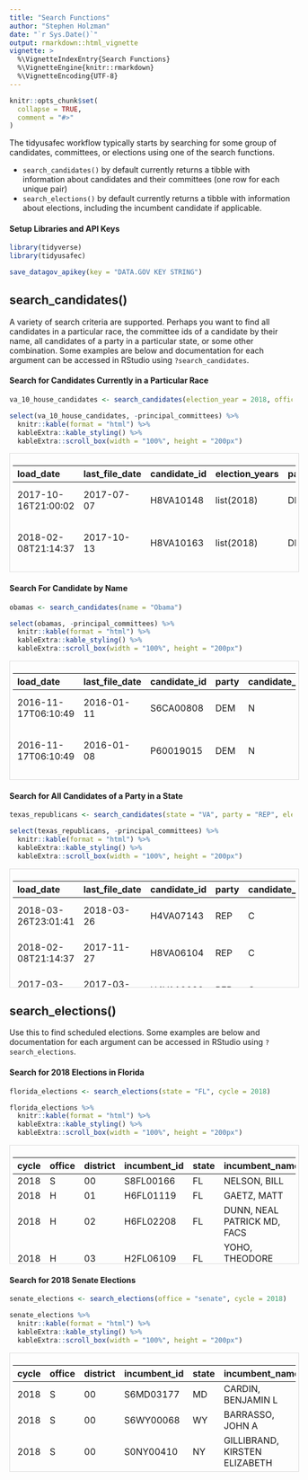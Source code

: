 ```yaml
---
title: "Search Functions"
author: "Stephen Holzman"
date: "`r Sys.Date()`"
output: rmarkdown::html_vignette
vignette: >
  %\VignetteIndexEntry{Search Functions}
  %\VignetteEngine{knitr::rmarkdown}
  %\VignetteEncoding{UTF-8}
---
```


```r
knitr::opts_chunk$set(
  collapse = TRUE,
  comment = "#>"
)
```

The tidyusafec workflow typically starts by searching for some group of candidates, committees, or elections using one of the search functions.

- `search_candidates()` by default currently returns a tibble with information about candidates and their committees (one row for each unique pair)
- `search_elections()` by default currently returns a tibble with information about elections, including the incumbent candidate if applicable.

#### Setup Libraries and API Keys

```r
library(tidyverse)
library(tidyusafec)

save_datagov_apikey(key = "DATA.GOV KEY STRING")
```


## search_candidates()

A variety of search criteria are supported. Perhaps you want to find all candidates in a particular race, the committee ids of a candidate by their name, all candidates of a party in a particular state, or some other combination. Some examples are below and documentation for each argument can be accessed in RStudio using `?search_candidates`. 

#### Search for Candidates Currently in a Particular Race

```r
va_10_house_candidates <- search_candidates(election_year = 2018, office = "H", state = "VA", district = "10", candidate_status = "C")
```

```r
select(va_10_house_candidates, -principal_committees) %>%
  knitr::kable(format = "html") %>%
  kableExtra::kable_styling() %>%
  kableExtra::scroll_box(width = "100%", height = "200px")
```
<div style="border: 1px solid #ddd; padding: 5px; overflow-y: scroll; height:200px; overflow-x: scroll; width:100%; "><table class="table" style="margin-left: auto; margin-right: auto;">
 <thead>
  <tr>
   <th style="text-align:left;"> load_date </th>
   <th style="text-align:left;"> last_file_date </th>
   <th style="text-align:left;"> candidate_id </th>
   <th style="text-align:left;"> election_years </th>
   <th style="text-align:left;"> party </th>
   <th style="text-align:left;"> candidate_status </th>
   <th style="text-align:left;"> office_full </th>
   <th style="text-align:left;"> state </th>
   <th style="text-align:left;"> federal_funds_flag </th>
   <th style="text-align:left;"> has_raised_funds </th>
   <th style="text-align:left;"> office </th>
   <th style="text-align:left;"> election_districts </th>
   <th style="text-align:left;"> name </th>
   <th style="text-align:right;"> district_number </th>
   <th style="text-align:left;"> cycles </th>
   <th style="text-align:left;"> incumbent_challenge </th>
   <th style="text-align:left;"> party_full </th>
   <th style="text-align:left;"> first_file_date </th>
   <th style="text-align:right;"> active_through </th>
   <th style="text-align:left;"> incumbent_challenge_full </th>
   <th style="text-align:left;"> last_f2_date </th>
   <th style="text-align:left;"> district </th>
   <th style="text-align:left;"> committee_id </th>
   <th style="text-align:left;"> committee_name </th>
   <th style="text-align:left;"> treasurer_name </th>
   <th style="text-align:right;"> earliest_cycle </th>
   <th style="text-align:right;"> latest_cycle </th>
   <th style="text-align:right;"> earliest_election_year </th>
   <th style="text-align:right;"> latest_election_year </th>
  </tr>
 </thead>
<tbody>
  <tr>
   <td style="text-align:left;"> 2017-10-16T21:00:02 </td>
   <td style="text-align:left;"> 2017-07-07 </td>
   <td style="text-align:left;"> H8VA10148 </td>
   <td style="text-align:left;"> list(2018) </td>
   <td style="text-align:left;"> DEM </td>
   <td style="text-align:left;"> C </td>
   <td style="text-align:left;"> House </td>
   <td style="text-align:left;"> VA </td>
   <td style="text-align:left;"> FALSE </td>
   <td style="text-align:left;"> TRUE </td>
   <td style="text-align:left;"> H </td>
   <td style="text-align:left;"> list("10") </td>
   <td style="text-align:left;"> ADAMS, KIMBERLY </td>
   <td style="text-align:right;"> 10 </td>
   <td style="text-align:left;"> list(2018) </td>
   <td style="text-align:left;"> C </td>
   <td style="text-align:left;"> DEMOCRATIC PARTY </td>
   <td style="text-align:left;"> 2017-07-07 </td>
   <td style="text-align:right;"> 2018 </td>
   <td style="text-align:left;"> Challenger </td>
   <td style="text-align:left;"> 2017-07-07 </td>
   <td style="text-align:left;"> 10 </td>
   <td style="text-align:left;"> C00649665 </td>
   <td style="text-align:left;"> KIMBERLY ADAMS FOR CONGRESS </td>
   <td style="text-align:left;"> GRUBER, CATHERINE </td>
   <td style="text-align:right;"> 2018 </td>
   <td style="text-align:right;"> 2018 </td>
   <td style="text-align:right;"> 2018 </td>
   <td style="text-align:right;"> 2018 </td>
  </tr>
  <tr>
   <td style="text-align:left;"> 2018-02-08T21:14:37 </td>
   <td style="text-align:left;"> 2017-10-13 </td>
   <td style="text-align:left;"> H8VA10163 </td>
   <td style="text-align:left;"> list(2018) </td>
   <td style="text-align:left;"> DEM </td>
   <td style="text-align:left;"> C </td>
   <td style="text-align:left;"> House </td>
   <td style="text-align:left;"> VA </td>
   <td style="text-align:left;"> FALSE </td>
   <td style="text-align:left;"> TRUE </td>
   <td style="text-align:left;"> H </td>
   <td style="text-align:left;"> list("10") </td>
   <td style="text-align:left;"> BIGGINS, JULIA ELIZABETH DR. </td>
   <td style="text-align:right;"> 10 </td>
   <td style="text-align:left;"> list(2018) </td>
   <td style="text-align:left;"> C </td>
   <td style="text-align:left;"> DEMOCRATIC PARTY </td>
   <td style="text-align:left;"> 2017-10-13 </td>
   <td style="text-align:right;"> 2018 </td>
   <td style="text-align:left;"> Challenger </td>
   <td style="text-align:left;"> 2017-10-13 </td>
   <td style="text-align:left;"> 10 </td>
   <td style="text-align:left;"> C00658245 </td>
   <td style="text-align:left;"> BIGGINS FOR VIRGINIA </td>
   <td style="text-align:left;"> BIGGINS, JULIA </td>
   <td style="text-align:right;"> 2018 </td>
   <td style="text-align:right;"> 2018 </td>
   <td style="text-align:right;"> 2018 </td>
   <td style="text-align:right;"> 2018 </td>
  </tr>
  <tr>
   <td style="text-align:left;"> 2017-03-10T21:00:28 </td>
   <td style="text-align:left;"> 2017-03-10 </td>
   <td style="text-align:left;"> H4VA10089 </td>
   <td style="text-align:left;"> list(2014, 2016, 2018) </td>
   <td style="text-align:left;"> REP </td>
   <td style="text-align:left;"> C </td>
   <td style="text-align:left;"> House </td>
   <td style="text-align:left;"> VA </td>
   <td style="text-align:left;"> FALSE </td>
   <td style="text-align:left;"> TRUE </td>
   <td style="text-align:left;"> H </td>
   <td style="text-align:left;"> list("10", "10", "10") </td>
   <td style="text-align:left;"> COMSTOCK, BARBARA </td>
   <td style="text-align:right;"> 10 </td>
   <td style="text-align:left;"> list(2014, 2016, 2018) </td>
   <td style="text-align:left;"> I </td>
   <td style="text-align:left;"> REPUBLICAN PARTY </td>
   <td style="text-align:left;"> 2014-01-17 </td>
   <td style="text-align:right;"> 2018 </td>
   <td style="text-align:left;"> Incumbent </td>
   <td style="text-align:left;"> 2017-03-10 </td>
   <td style="text-align:left;"> 10 </td>
   <td style="text-align:left;"> C00554261 </td>
   <td style="text-align:left;"> COMSTOCK FOR CONGRESS </td>
   <td style="text-align:left;"> MARSTON, CHRIS MR. </td>
   <td style="text-align:right;"> 2014 </td>
   <td style="text-align:right;"> 2018 </td>
   <td style="text-align:right;"> 2014 </td>
   <td style="text-align:right;"> 2018 </td>
  </tr>
  <tr>
   <td style="text-align:left;"> 2017-09-27T20:56:17 </td>
   <td style="text-align:left;"> 2017-06-07 </td>
   <td style="text-align:left;"> H8VA10122 </td>
   <td style="text-align:left;"> list(2018) </td>
   <td style="text-align:left;"> DEM </td>
   <td style="text-align:left;"> C </td>
   <td style="text-align:left;"> House </td>
   <td style="text-align:left;"> VA </td>
   <td style="text-align:left;"> FALSE </td>
   <td style="text-align:left;"> TRUE </td>
   <td style="text-align:left;"> H </td>
   <td style="text-align:left;"> list("10") </td>
   <td style="text-align:left;"> FRIEDMAN, ALISON </td>
   <td style="text-align:right;"> 10 </td>
   <td style="text-align:left;"> list(2018) </td>
   <td style="text-align:left;"> C </td>
   <td style="text-align:left;"> DEMOCRATIC PARTY </td>
   <td style="text-align:left;"> 2017-06-07 </td>
   <td style="text-align:right;"> 2018 </td>
   <td style="text-align:left;"> Challenger </td>
   <td style="text-align:left;"> 2017-06-07 </td>
   <td style="text-align:left;"> 10 </td>
   <td style="text-align:left;"> C00647024 </td>
   <td style="text-align:left;"> ALISON FOR VIRGINIA </td>
   <td style="text-align:left;"> STEPHAN, AMY </td>
   <td style="text-align:right;"> 2018 </td>
   <td style="text-align:right;"> 2018 </td>
   <td style="text-align:right;"> 2018 </td>
   <td style="text-align:right;"> 2018 </td>
  </tr>
  <tr>
   <td style="text-align:left;"> 2017-09-27T20:56:17 </td>
   <td style="text-align:left;"> 2017-05-11 </td>
   <td style="text-align:left;"> H8VA10114 </td>
   <td style="text-align:left;"> list(2018) </td>
   <td style="text-align:left;"> DEM </td>
   <td style="text-align:left;"> C </td>
   <td style="text-align:left;"> House </td>
   <td style="text-align:left;"> VA </td>
   <td style="text-align:left;"> FALSE </td>
   <td style="text-align:left;"> TRUE </td>
   <td style="text-align:left;"> H </td>
   <td style="text-align:left;"> list("10") </td>
   <td style="text-align:left;"> HANSON, DAVID BRUCE MR. </td>
   <td style="text-align:right;"> 10 </td>
   <td style="text-align:left;"> list(2018) </td>
   <td style="text-align:left;"> C </td>
   <td style="text-align:left;"> DEMOCRATIC PARTY </td>
   <td style="text-align:left;"> 2017-05-11 </td>
   <td style="text-align:right;"> 2018 </td>
   <td style="text-align:left;"> Challenger </td>
   <td style="text-align:left;"> 2017-05-11 </td>
   <td style="text-align:left;"> 10 </td>
   <td style="text-align:left;"> C00640524 </td>
   <td style="text-align:left;"> DAVE HANSON FOR CONGRESS </td>
   <td style="text-align:left;"> HANSON, TERESA ELIZABETH MRS. </td>
   <td style="text-align:right;"> 2018 </td>
   <td style="text-align:right;"> 2018 </td>
   <td style="text-align:right;"> 2018 </td>
   <td style="text-align:right;"> 2018 </td>
  </tr>
  <tr>
   <td style="text-align:left;"> 2018-03-12T21:07:33 </td>
   <td style="text-align:left;"> 2018-03-11 </td>
   <td style="text-align:left;"> H8VA10080 </td>
   <td style="text-align:left;"> list(2018) </td>
   <td style="text-align:left;"> DEM </td>
   <td style="text-align:left;"> C </td>
   <td style="text-align:left;"> House </td>
   <td style="text-align:left;"> VA </td>
   <td style="text-align:left;"> FALSE </td>
   <td style="text-align:left;"> TRUE </td>
   <td style="text-align:left;"> H </td>
   <td style="text-align:left;"> list("10") </td>
   <td style="text-align:left;"> HELMER, DANIEL </td>
   <td style="text-align:right;"> 10 </td>
   <td style="text-align:left;"> list(2018) </td>
   <td style="text-align:left;"> C </td>
   <td style="text-align:left;"> DEMOCRATIC PARTY </td>
   <td style="text-align:left;"> 2017-03-31 </td>
   <td style="text-align:right;"> 2018 </td>
   <td style="text-align:left;"> Challenger </td>
   <td style="text-align:left;"> 2018-03-11 </td>
   <td style="text-align:left;"> 10 </td>
   <td style="text-align:left;"> C00636738 </td>
   <td style="text-align:left;"> HELMER FOR CONGRESS </td>
   <td style="text-align:left;"> TATTRIE, DARRYL </td>
   <td style="text-align:right;"> 2018 </td>
   <td style="text-align:right;"> 2018 </td>
   <td style="text-align:right;"> 2018 </td>
   <td style="text-align:right;"> 2018 </td>
  </tr>
  <tr>
   <td style="text-align:left;"> 2018-01-04T21:07:09 </td>
   <td style="text-align:left;"> 2017-07-25 </td>
   <td style="text-align:left;"> H8VA10155 </td>
   <td style="text-align:left;"> list(2018) </td>
   <td style="text-align:left;"> REP </td>
   <td style="text-align:left;"> C </td>
   <td style="text-align:left;"> House </td>
   <td style="text-align:left;"> VA </td>
   <td style="text-align:left;"> FALSE </td>
   <td style="text-align:left;"> TRUE </td>
   <td style="text-align:left;"> H </td>
   <td style="text-align:left;"> list("10") </td>
   <td style="text-align:left;"> HILL, SHAK </td>
   <td style="text-align:right;"> 10 </td>
   <td style="text-align:left;"> list(2018) </td>
   <td style="text-align:left;"> C </td>
   <td style="text-align:left;"> REPUBLICAN PARTY </td>
   <td style="text-align:left;"> 2017-07-24 </td>
   <td style="text-align:right;"> 2018 </td>
   <td style="text-align:left;"> Challenger </td>
   <td style="text-align:left;"> 2017-07-25 </td>
   <td style="text-align:left;"> 10 </td>
   <td style="text-align:left;"> C00651224 </td>
   <td style="text-align:left;"> SHAK HILL FOR CONGRESS </td>
   <td style="text-align:left;"> CURTIS, ELIZABETH </td>
   <td style="text-align:right;"> 2018 </td>
   <td style="text-align:right;"> 2018 </td>
   <td style="text-align:right;"> 2018 </td>
   <td style="text-align:right;"> 2018 </td>
  </tr>
  <tr>
   <td style="text-align:left;"> 2018-02-08T21:14:37 </td>
   <td style="text-align:left;"> 2018-01-07 </td>
   <td style="text-align:left;"> H8VA10171 </td>
   <td style="text-align:left;"> list(2018) </td>
   <td style="text-align:left;"> DEM </td>
   <td style="text-align:left;"> C </td>
   <td style="text-align:left;"> House </td>
   <td style="text-align:left;"> VA </td>
   <td style="text-align:left;"> FALSE </td>
   <td style="text-align:left;"> TRUE </td>
   <td style="text-align:left;"> H </td>
   <td style="text-align:left;"> list("10") </td>
   <td style="text-align:left;"> PELLETIER, PAUL </td>
   <td style="text-align:right;"> 10 </td>
   <td style="text-align:left;"> list(2018) </td>
   <td style="text-align:left;"> C </td>
   <td style="text-align:left;"> DEMOCRATIC PARTY </td>
   <td style="text-align:left;"> 2017-10-18 </td>
   <td style="text-align:right;"> 2018 </td>
   <td style="text-align:left;"> Challenger </td>
   <td style="text-align:left;"> 2018-01-07 </td>
   <td style="text-align:left;"> 10 </td>
   <td style="text-align:left;"> C00658351 </td>
   <td style="text-align:left;"> PAUL PELLETIER FOR CONGRESS </td>
   <td style="text-align:left;"> HALL, KIMBERLY </td>
   <td style="text-align:right;"> 2018 </td>
   <td style="text-align:right;"> 2018 </td>
   <td style="text-align:right;"> 2018 </td>
   <td style="text-align:right;"> 2018 </td>
  </tr>
  <tr>
   <td style="text-align:left;"> 2017-09-27T20:56:17 </td>
   <td style="text-align:left;"> 2017-06-26 </td>
   <td style="text-align:left;"> H8VA10130 </td>
   <td style="text-align:left;"> list(2018) </td>
   <td style="text-align:left;"> DEM </td>
   <td style="text-align:left;"> C </td>
   <td style="text-align:left;"> House </td>
   <td style="text-align:left;"> VA </td>
   <td style="text-align:left;"> FALSE </td>
   <td style="text-align:left;"> TRUE </td>
   <td style="text-align:left;"> H </td>
   <td style="text-align:left;"> list("10") </td>
   <td style="text-align:left;"> SRAN, DEEP </td>
   <td style="text-align:right;"> 10 </td>
   <td style="text-align:left;"> list(2018) </td>
   <td style="text-align:left;"> C </td>
   <td style="text-align:left;"> DEMOCRATIC PARTY </td>
   <td style="text-align:left;"> 2017-06-26 </td>
   <td style="text-align:right;"> 2018 </td>
   <td style="text-align:left;"> Challenger </td>
   <td style="text-align:left;"> 2017-06-26 </td>
   <td style="text-align:left;"> 10 </td>
   <td style="text-align:left;"> C00648048 </td>
   <td style="text-align:left;"> DEEP SRAN FOR CONGRESS </td>
   <td style="text-align:left;"> DESAI, PINANK </td>
   <td style="text-align:right;"> 2018 </td>
   <td style="text-align:right;"> 2018 </td>
   <td style="text-align:right;"> 2018 </td>
   <td style="text-align:right;"> 2018 </td>
  </tr>
  <tr>
   <td style="text-align:left;"> 2017-09-27T20:56:17 </td>
   <td style="text-align:left;"> 2017-04-18 </td>
   <td style="text-align:left;"> H8VA10098 </td>
   <td style="text-align:left;"> list(2018) </td>
   <td style="text-align:left;"> DEM </td>
   <td style="text-align:left;"> C </td>
   <td style="text-align:left;"> House </td>
   <td style="text-align:left;"> VA </td>
   <td style="text-align:left;"> FALSE </td>
   <td style="text-align:left;"> TRUE </td>
   <td style="text-align:left;"> H </td>
   <td style="text-align:left;"> list("10") </td>
   <td style="text-align:left;"> STOVER, LINDSEY DAVIS </td>
   <td style="text-align:right;"> 10 </td>
   <td style="text-align:left;"> list(2018) </td>
   <td style="text-align:left;"> C </td>
   <td style="text-align:left;"> DEMOCRATIC PARTY </td>
   <td style="text-align:left;"> 2017-04-18 </td>
   <td style="text-align:right;"> 2018 </td>
   <td style="text-align:left;"> Challenger </td>
   <td style="text-align:left;"> 2017-04-18 </td>
   <td style="text-align:left;"> 10 </td>
   <td style="text-align:left;"> C00637892 </td>
   <td style="text-align:left;"> LINDSEY FOR CONGRESS </td>
   <td style="text-align:left;"> EDWARDS, LEA ANN </td>
   <td style="text-align:right;"> 2018 </td>
   <td style="text-align:right;"> 2018 </td>
   <td style="text-align:right;"> 2018 </td>
   <td style="text-align:right;"> 2018 </td>
  </tr>
  <tr>
   <td style="text-align:left;"> 2017-09-27T20:56:17 </td>
   <td style="text-align:left;"> 2017-04-20 </td>
   <td style="text-align:left;"> H8VA10106 </td>
   <td style="text-align:left;"> list(2018) </td>
   <td style="text-align:left;"> DEM </td>
   <td style="text-align:left;"> C </td>
   <td style="text-align:left;"> House </td>
   <td style="text-align:left;"> VA </td>
   <td style="text-align:left;"> FALSE </td>
   <td style="text-align:left;"> TRUE </td>
   <td style="text-align:left;"> H </td>
   <td style="text-align:left;"> list("10") </td>
   <td style="text-align:left;"> WEXTON, JENNIFER </td>
   <td style="text-align:right;"> 10 </td>
   <td style="text-align:left;"> list(2018) </td>
   <td style="text-align:left;"> C </td>
   <td style="text-align:left;"> DEMOCRATIC PARTY </td>
   <td style="text-align:left;"> 2017-04-20 </td>
   <td style="text-align:right;"> 2018 </td>
   <td style="text-align:left;"> Challenger </td>
   <td style="text-align:left;"> 2017-04-20 </td>
   <td style="text-align:left;"> 10 </td>
   <td style="text-align:left;"> C00638023 </td>
   <td style="text-align:left;"> WEXTON FOR CONGRESS </td>
   <td style="text-align:left;"> KOWALSKI, JOAN </td>
   <td style="text-align:right;"> 2018 </td>
   <td style="text-align:right;"> 2018 </td>
   <td style="text-align:right;"> 2018 </td>
   <td style="text-align:right;"> 2018 </td>
  </tr>
</tbody>
</table></div>

#### Search For Candidate by Name

```r
obamas <- search_candidates(name = "Obama")
```

```r
select(obamas, -principal_committees) %>%
  knitr::kable(format = "html") %>%
  kableExtra::kable_styling() %>%
  kableExtra::scroll_box(width = "100%", height = "200px")
```
<div style="border: 1px solid #ddd; padding: 5px; overflow-y: scroll; height:200px; overflow-x: scroll; width:100%; "><table class="table" style="margin-left: auto; margin-right: auto;">
 <thead>
  <tr>
   <th style="text-align:left;"> load_date </th>
   <th style="text-align:left;"> last_file_date </th>
   <th style="text-align:left;"> candidate_id </th>
   <th style="text-align:left;"> party </th>
   <th style="text-align:left;"> candidate_status </th>
   <th style="text-align:left;"> office_full </th>
   <th style="text-align:left;"> state </th>
   <th style="text-align:left;"> federal_funds_flag </th>
   <th style="text-align:left;"> has_raised_funds </th>
   <th style="text-align:left;"> office </th>
   <th style="text-align:left;"> name </th>
   <th style="text-align:right;"> district_number </th>
   <th style="text-align:left;"> incumbent_challenge </th>
   <th style="text-align:left;"> party_full </th>
   <th style="text-align:left;"> first_file_date </th>
   <th style="text-align:right;"> active_through </th>
   <th style="text-align:left;"> incumbent_challenge_full </th>
   <th style="text-align:left;"> last_f2_date </th>
   <th style="text-align:left;"> district </th>
   <th style="text-align:left;"> election_years </th>
   <th style="text-align:left;"> cycles </th>
   <th style="text-align:left;"> election_districts </th>
   <th style="text-align:left;"> committee_id </th>
   <th style="text-align:left;"> committee_name </th>
   <th style="text-align:left;"> treasurer_name </th>
   <th style="text-align:right;"> earliest_cycle </th>
   <th style="text-align:right;"> latest_cycle </th>
   <th style="text-align:right;"> earliest_election_year </th>
   <th style="text-align:right;"> latest_election_year </th>
  </tr>
 </thead>
<tbody>
  <tr>
   <td style="text-align:left;"> 2016-11-17T06:10:49 </td>
   <td style="text-align:left;"> 2016-01-11 </td>
   <td style="text-align:left;"> S6CA00808 </td>
   <td style="text-align:left;"> DEM </td>
   <td style="text-align:left;"> N </td>
   <td style="text-align:left;"> Senate </td>
   <td style="text-align:left;"> CA </td>
   <td style="text-align:left;"> FALSE </td>
   <td style="text-align:left;"> FALSE </td>
   <td style="text-align:left;"> S </td>
   <td style="text-align:left;"> MANDELA, BARACK OBAMA </td>
   <td style="text-align:right;"> 0 </td>
   <td style="text-align:left;"> O </td>
   <td style="text-align:left;"> DEMOCRATIC PARTY </td>
   <td style="text-align:left;"> 2016-01-11 </td>
   <td style="text-align:right;"> 2016 </td>
   <td style="text-align:left;"> Open seat </td>
   <td style="text-align:left;"> 2016-01-11 </td>
   <td style="text-align:left;"> 00 </td>
   <td style="text-align:left;"> list(2016) </td>
   <td style="text-align:left;"> list(2016) </td>
   <td style="text-align:left;"> list("00") </td>
   <td style="text-align:left;"> NA </td>
   <td style="text-align:left;"> NA </td>
   <td style="text-align:left;"> NA </td>
   <td style="text-align:right;"> NA </td>
   <td style="text-align:right;"> NA </td>
   <td style="text-align:right;"> 2016 </td>
   <td style="text-align:right;"> 2016 </td>
  </tr>
  <tr>
   <td style="text-align:left;"> 2016-11-17T06:10:49 </td>
   <td style="text-align:left;"> 2016-01-08 </td>
   <td style="text-align:left;"> P60019015 </td>
   <td style="text-align:left;"> DEM </td>
   <td style="text-align:left;"> N </td>
   <td style="text-align:left;"> President </td>
   <td style="text-align:left;"> US </td>
   <td style="text-align:left;"> FALSE </td>
   <td style="text-align:left;"> FALSE </td>
   <td style="text-align:left;"> P </td>
   <td style="text-align:left;"> MANDELA, BARACK OBAMA MR. </td>
   <td style="text-align:right;"> 0 </td>
   <td style="text-align:left;"> O </td>
   <td style="text-align:left;"> DEMOCRATIC PARTY </td>
   <td style="text-align:left;"> 2016-01-08 </td>
   <td style="text-align:right;"> 2016 </td>
   <td style="text-align:left;"> Open seat </td>
   <td style="text-align:left;"> 2016-01-08 </td>
   <td style="text-align:left;"> 00 </td>
   <td style="text-align:left;"> list(2016) </td>
   <td style="text-align:left;"> list(2016) </td>
   <td style="text-align:left;"> list("00") </td>
   <td style="text-align:left;"> NA </td>
   <td style="text-align:left;"> NA </td>
   <td style="text-align:left;"> NA </td>
   <td style="text-align:right;"> NA </td>
   <td style="text-align:right;"> NA </td>
   <td style="text-align:right;"> 2016 </td>
   <td style="text-align:right;"> 2016 </td>
  </tr>
  <tr>
   <td style="text-align:left;"> 2009-02-02T00:00:00 </td>
   <td style="text-align:left;"> 2009-01-29 </td>
   <td style="text-align:left;"> S4IL00180 </td>
   <td style="text-align:left;"> DEM </td>
   <td style="text-align:left;"> C </td>
   <td style="text-align:left;"> Senate </td>
   <td style="text-align:left;"> IL </td>
   <td style="text-align:left;"> FALSE </td>
   <td style="text-align:left;"> TRUE </td>
   <td style="text-align:left;"> S </td>
   <td style="text-align:left;"> OBAMA, BARACK </td>
   <td style="text-align:right;"> 0 </td>
   <td style="text-align:left;"> I </td>
   <td style="text-align:left;"> DEMOCRATIC PARTY </td>
   <td style="text-align:left;"> 2002-08-22 </td>
   <td style="text-align:right;"> 2010 </td>
   <td style="text-align:left;"> Incumbent </td>
   <td style="text-align:left;"> 2009-01-29 </td>
   <td style="text-align:left;"> 00 </td>
   <td style="text-align:left;"> list(2004, 2010) </td>
   <td style="text-align:left;"> list(2002, 2004, 2006, 2008, 2010) </td>
   <td style="text-align:left;"> list("00", "00") </td>
   <td style="text-align:left;"> C00411934 </td>
   <td style="text-align:left;"> OBAMA 2010 INC </td>
   <td style="text-align:left;"> HARVEY S WINEBERG </td>
   <td style="text-align:right;"> 2006 </td>
   <td style="text-align:right;"> 2010 </td>
   <td style="text-align:right;"> 2004 </td>
   <td style="text-align:right;"> 2010 </td>
  </tr>
  <tr>
   <td style="text-align:left;"> 2009-02-02T00:00:00 </td>
   <td style="text-align:left;"> 2009-01-29 </td>
   <td style="text-align:left;"> S4IL00180 </td>
   <td style="text-align:left;"> DEM </td>
   <td style="text-align:left;"> C </td>
   <td style="text-align:left;"> Senate </td>
   <td style="text-align:left;"> IL </td>
   <td style="text-align:left;"> FALSE </td>
   <td style="text-align:left;"> TRUE </td>
   <td style="text-align:left;"> S </td>
   <td style="text-align:left;"> OBAMA, BARACK </td>
   <td style="text-align:right;"> 0 </td>
   <td style="text-align:left;"> I </td>
   <td style="text-align:left;"> DEMOCRATIC PARTY </td>
   <td style="text-align:left;"> 2002-08-22 </td>
   <td style="text-align:right;"> 2010 </td>
   <td style="text-align:left;"> Incumbent </td>
   <td style="text-align:left;"> 2009-01-29 </td>
   <td style="text-align:left;"> 00 </td>
   <td style="text-align:left;"> list(2004, 2010) </td>
   <td style="text-align:left;"> list(2002, 2004, 2006, 2008, 2010) </td>
   <td style="text-align:left;"> list("00", "00") </td>
   <td style="text-align:left;"> C00381442 </td>
   <td style="text-align:left;"> OBAMA FOR ILLINOIS INC </td>
   <td style="text-align:left;"> HARVEY S. WINEBERG </td>
   <td style="text-align:right;"> 2002 </td>
   <td style="text-align:right;"> 2006 </td>
   <td style="text-align:right;"> 2004 </td>
   <td style="text-align:right;"> 2010 </td>
  </tr>
  <tr>
   <td style="text-align:left;"> 2002-04-12T00:00:00 </td>
   <td style="text-align:left;"> 1999-08-04 </td>
   <td style="text-align:left;"> H0IL01087 </td>
   <td style="text-align:left;"> DEM </td>
   <td style="text-align:left;"> P </td>
   <td style="text-align:left;"> House </td>
   <td style="text-align:left;"> IL </td>
   <td style="text-align:left;"> FALSE </td>
   <td style="text-align:left;"> TRUE </td>
   <td style="text-align:left;"> H </td>
   <td style="text-align:left;"> OBAMA, BARACK H </td>
   <td style="text-align:right;"> 1 </td>
   <td style="text-align:left;"> C </td>
   <td style="text-align:left;"> DEMOCRATIC PARTY </td>
   <td style="text-align:left;"> 1999-08-04 </td>
   <td style="text-align:right;"> 2000 </td>
   <td style="text-align:left;"> Challenger </td>
   <td style="text-align:left;"> 1999-08-04 </td>
   <td style="text-align:left;"> 01 </td>
   <td style="text-align:left;"> list(2000) </td>
   <td style="text-align:left;"> list(2000, 2002, 2004) </td>
   <td style="text-align:left;"> list("01") </td>
   <td style="text-align:left;"> C00347583 </td>
   <td style="text-align:left;"> OBAMA FOR CONGRESS 2000 </td>
   <td style="text-align:left;"> LIONEL BOLIN </td>
   <td style="text-align:right;"> 2000 </td>
   <td style="text-align:right;"> 2004 </td>
   <td style="text-align:right;"> 2000 </td>
   <td style="text-align:right;"> 2000 </td>
  </tr>
  <tr>
   <td style="text-align:left;"> 2018-02-17T09:16:20 </td>
   <td style="text-align:left;"> 2015-09-26 </td>
   <td style="text-align:left;"> P80003338 </td>
   <td style="text-align:left;"> DEM </td>
   <td style="text-align:left;"> P </td>
   <td style="text-align:left;"> President </td>
   <td style="text-align:left;"> US </td>
   <td style="text-align:left;"> FALSE </td>
   <td style="text-align:left;"> TRUE </td>
   <td style="text-align:left;"> P </td>
   <td style="text-align:left;"> OBAMA, BARACK / JOSEPH R. BIDEN </td>
   <td style="text-align:right;"> 0 </td>
   <td style="text-align:left;"> C </td>
   <td style="text-align:left;"> DEMOCRATIC PARTY </td>
   <td style="text-align:left;"> 2007-02-12 </td>
   <td style="text-align:right;"> 2012 </td>
   <td style="text-align:left;"> Challenger </td>
   <td style="text-align:left;"> 2015-09-26 </td>
   <td style="text-align:left;"> 00 </td>
   <td style="text-align:left;"> list(2008, 2012) </td>
   <td style="text-align:left;"> list(2006, 2008, 2010, 2012, 2014, 2016, 2018) </td>
   <td style="text-align:left;"> list("00", "00") </td>
   <td style="text-align:left;"> C00431445 </td>
   <td style="text-align:left;"> OBAMA FOR AMERICA </td>
   <td style="text-align:left;"> NESBITT, MARTIN H </td>
   <td style="text-align:right;"> 2008 </td>
   <td style="text-align:right;"> 2018 </td>
   <td style="text-align:right;"> 2008 </td>
   <td style="text-align:right;"> 2012 </td>
  </tr>
</tbody>
</table></div>
#### Search for All Candidates of a Party in a State

```r
texas_republicans <- search_candidates(state = "VA", party = "REP", election_year = 2018)
```

```r
select(texas_republicans, -principal_committees) %>%
  knitr::kable(format = "html") %>%
  kableExtra::kable_styling() %>%
  kableExtra::scroll_box(width = "100%", height = "200px")
```

<div style="border: 1px solid #ddd; padding: 5px; overflow-y: scroll; height:200px; overflow-x: scroll; width:100%; "><table class="table" style="margin-left: auto; margin-right: auto;">
 <thead>
  <tr>
   <th style="text-align:left;"> load_date </th>
   <th style="text-align:left;"> last_file_date </th>
   <th style="text-align:left;"> candidate_id </th>
   <th style="text-align:left;"> party </th>
   <th style="text-align:left;"> candidate_status </th>
   <th style="text-align:left;"> office_full </th>
   <th style="text-align:left;"> state </th>
   <th style="text-align:left;"> federal_funds_flag </th>
   <th style="text-align:left;"> has_raised_funds </th>
   <th style="text-align:left;"> office </th>
   <th style="text-align:left;"> name </th>
   <th style="text-align:right;"> district_number </th>
   <th style="text-align:left;"> incumbent_challenge </th>
   <th style="text-align:left;"> party_full </th>
   <th style="text-align:left;"> first_file_date </th>
   <th style="text-align:right;"> active_through </th>
   <th style="text-align:left;"> incumbent_challenge_full </th>
   <th style="text-align:left;"> last_f2_date </th>
   <th style="text-align:left;"> district </th>
   <th style="text-align:left;"> election_years </th>
   <th style="text-align:left;"> cycles </th>
   <th style="text-align:left;"> election_districts </th>
   <th style="text-align:left;"> committee_id </th>
   <th style="text-align:left;"> committee_name </th>
   <th style="text-align:left;"> treasurer_name </th>
   <th style="text-align:right;"> earliest_cycle </th>
   <th style="text-align:right;"> latest_cycle </th>
   <th style="text-align:right;"> earliest_election_year </th>
   <th style="text-align:right;"> latest_election_year </th>
  </tr>
 </thead>
<tbody>
  <tr>
   <td style="text-align:left;"> 2018-03-26T23:01:41 </td>
   <td style="text-align:left;"> 2018-03-26 </td>
   <td style="text-align:left;"> H4VA07143 </td>
   <td style="text-align:left;"> REP </td>
   <td style="text-align:left;"> C </td>
   <td style="text-align:left;"> House </td>
   <td style="text-align:left;"> VA </td>
   <td style="text-align:left;"> FALSE </td>
   <td style="text-align:left;"> TRUE </td>
   <td style="text-align:left;"> H </td>
   <td style="text-align:left;"> BRAT, DAVID ALAN MR. </td>
   <td style="text-align:right;"> 7 </td>
   <td style="text-align:left;"> I </td>
   <td style="text-align:left;"> REPUBLICAN PARTY </td>
   <td style="text-align:left;"> 2014-01-13 </td>
   <td style="text-align:right;"> 2018 </td>
   <td style="text-align:left;"> Incumbent </td>
   <td style="text-align:left;"> 2018-03-26 </td>
   <td style="text-align:left;"> 07 </td>
   <td style="text-align:left;"> list(2014, 2016, 2018) </td>
   <td style="text-align:left;"> list(2014, 2016, 2018) </td>
   <td style="text-align:left;"> list("07", "07", "07") </td>
   <td style="text-align:left;"> C00554949 </td>
   <td style="text-align:left;"> FRIENDS OF DAVE BRAT INC. </td>
   <td style="text-align:left;"> AGLIANO, DEBBIE </td>
   <td style="text-align:right;"> 2014 </td>
   <td style="text-align:right;"> 2018 </td>
   <td style="text-align:right;"> 2014 </td>
   <td style="text-align:right;"> 2018 </td>
  </tr>
  <tr>
   <td style="text-align:left;"> 2018-02-08T21:14:37 </td>
   <td style="text-align:left;"> 2017-11-27 </td>
   <td style="text-align:left;"> H8VA06104 </td>
   <td style="text-align:left;"> REP </td>
   <td style="text-align:left;"> C </td>
   <td style="text-align:left;"> House </td>
   <td style="text-align:left;"> VA </td>
   <td style="text-align:left;"> FALSE </td>
   <td style="text-align:left;"> TRUE </td>
   <td style="text-align:left;"> H </td>
   <td style="text-align:left;"> CLINE, BENJAMIN LEE </td>
   <td style="text-align:right;"> 6 </td>
   <td style="text-align:left;"> O </td>
   <td style="text-align:left;"> REPUBLICAN PARTY </td>
   <td style="text-align:left;"> 2017-11-27 </td>
   <td style="text-align:right;"> 2018 </td>
   <td style="text-align:left;"> Open seat </td>
   <td style="text-align:left;"> 2017-11-27 </td>
   <td style="text-align:left;"> 06 </td>
   <td style="text-align:left;"> list(2018) </td>
   <td style="text-align:left;"> list(2018) </td>
   <td style="text-align:left;"> list("06") </td>
   <td style="text-align:left;"> C00661561 </td>
   <td style="text-align:left;"> BEN CLINE FOR CONGRESS, INC. </td>
   <td style="text-align:left;"> CRATE, BRADLEY T. </td>
   <td style="text-align:right;"> 2018 </td>
   <td style="text-align:right;"> 2018 </td>
   <td style="text-align:right;"> 2018 </td>
   <td style="text-align:right;"> 2018 </td>
  </tr>
  <tr>
   <td style="text-align:left;"> 2017-03-10T21:00:28 </td>
   <td style="text-align:left;"> 2017-03-10 </td>
   <td style="text-align:left;"> H4VA10089 </td>
   <td style="text-align:left;"> REP </td>
   <td style="text-align:left;"> C </td>
   <td style="text-align:left;"> House </td>
   <td style="text-align:left;"> VA </td>
   <td style="text-align:left;"> FALSE </td>
   <td style="text-align:left;"> TRUE </td>
   <td style="text-align:left;"> H </td>
   <td style="text-align:left;"> COMSTOCK, BARBARA </td>
   <td style="text-align:right;"> 10 </td>
   <td style="text-align:left;"> I </td>
   <td style="text-align:left;"> REPUBLICAN PARTY </td>
   <td style="text-align:left;"> 2014-01-17 </td>
   <td style="text-align:right;"> 2018 </td>
   <td style="text-align:left;"> Incumbent </td>
   <td style="text-align:left;"> 2017-03-10 </td>
   <td style="text-align:left;"> 10 </td>
   <td style="text-align:left;"> list(2014, 2016, 2018) </td>
   <td style="text-align:left;"> list(2014, 2016, 2018) </td>
   <td style="text-align:left;"> list("10", "10", "10") </td>
   <td style="text-align:left;"> C00554261 </td>
   <td style="text-align:left;"> COMSTOCK FOR CONGRESS </td>
   <td style="text-align:left;"> MARSTON, CHRIS MR. </td>
   <td style="text-align:right;"> 2014 </td>
   <td style="text-align:right;"> 2018 </td>
   <td style="text-align:right;"> 2014 </td>
   <td style="text-align:right;"> 2018 </td>
  </tr>
  <tr>
   <td style="text-align:left;"> 2018-04-10T21:09:31 </td>
   <td style="text-align:left;"> 2018-02-20 </td>
   <td style="text-align:left;"> H8VA06153 </td>
   <td style="text-align:left;"> REP </td>
   <td style="text-align:left;"> C </td>
   <td style="text-align:left;"> House </td>
   <td style="text-align:left;"> VA </td>
   <td style="text-align:left;"> FALSE </td>
   <td style="text-align:left;"> TRUE </td>
   <td style="text-align:left;"> H </td>
   <td style="text-align:left;"> DESJADON, MICHAEL </td>
   <td style="text-align:right;"> 6 </td>
   <td style="text-align:left;"> O </td>
   <td style="text-align:left;"> REPUBLICAN PARTY </td>
   <td style="text-align:left;"> 2018-02-20 </td>
   <td style="text-align:right;"> 2018 </td>
   <td style="text-align:left;"> Open seat </td>
   <td style="text-align:left;"> 2018-02-20 </td>
   <td style="text-align:left;"> 06 </td>
   <td style="text-align:left;"> list(2018) </td>
   <td style="text-align:left;"> list(2018) </td>
   <td style="text-align:left;"> list("06") </td>
   <td style="text-align:left;"> C00667527 </td>
   <td style="text-align:left;"> DESJADON FOR CONGRESS </td>
   <td style="text-align:left;"> LOFQUIST, KURT </td>
   <td style="text-align:right;"> 2018 </td>
   <td style="text-align:right;"> 2018 </td>
   <td style="text-align:right;"> 2018 </td>
   <td style="text-align:right;"> 2018 </td>
  </tr>
  <tr>
   <td style="text-align:left;"> 2018-04-27T21:22:31 </td>
   <td style="text-align:left;"> 2018-02-09 </td>
   <td style="text-align:left;"> S8VA00339 </td>
   <td style="text-align:left;"> REP </td>
   <td style="text-align:left;"> C </td>
   <td style="text-align:left;"> Senate </td>
   <td style="text-align:left;"> VA </td>
   <td style="text-align:left;"> FALSE </td>
   <td style="text-align:left;"> TRUE </td>
   <td style="text-align:left;"> S </td>
   <td style="text-align:left;"> DIAZ, MINERVA DR </td>
   <td style="text-align:right;"> 0 </td>
   <td style="text-align:left;"> C </td>
   <td style="text-align:left;"> REPUBLICAN PARTY </td>
   <td style="text-align:left;"> 2018-02-09 </td>
   <td style="text-align:right;"> 2018 </td>
   <td style="text-align:left;"> Challenger </td>
   <td style="text-align:left;"> 2018-02-09 </td>
   <td style="text-align:left;"> 00 </td>
   <td style="text-align:left;"> list(2018) </td>
   <td style="text-align:left;"> list(2018) </td>
   <td style="text-align:left;"> list("00") </td>
   <td style="text-align:left;"> C00669903 </td>
   <td style="text-align:left;"> MINERVA DIAZ FOR US SENATE VIRGINIA </td>
   <td style="text-align:left;"> MITCHELL, LENNIE </td>
   <td style="text-align:right;"> 2018 </td>
   <td style="text-align:right;"> 2018 </td>
   <td style="text-align:right;"> 2018 </td>
   <td style="text-align:right;"> 2018 </td>
  </tr>
  <tr>
   <td style="text-align:left;"> 2017-09-27T20:56:17 </td>
   <td style="text-align:left;"> 2017-01-01 </td>
   <td style="text-align:left;"> H8VA11070 </td>
   <td style="text-align:left;"> REP </td>
   <td style="text-align:left;"> C </td>
   <td style="text-align:left;"> House </td>
   <td style="text-align:left;"> VA </td>
   <td style="text-align:left;"> FALSE </td>
   <td style="text-align:left;"> TRUE </td>
   <td style="text-align:left;"> H </td>
   <td style="text-align:left;"> DOVE, JEFFERY ANTHONY MR. JR. </td>
   <td style="text-align:right;"> 11 </td>
   <td style="text-align:left;"> C </td>
   <td style="text-align:left;"> REPUBLICAN PARTY </td>
   <td style="text-align:left;"> 2017-01-01 </td>
   <td style="text-align:right;"> 2018 </td>
   <td style="text-align:left;"> Challenger </td>
   <td style="text-align:left;"> 2017-01-01 </td>
   <td style="text-align:left;"> 11 </td>
   <td style="text-align:left;"> list(2018) </td>
   <td style="text-align:left;"> list(2018) </td>
   <td style="text-align:left;"> list("11") </td>
   <td style="text-align:left;"> C00630384 </td>
   <td style="text-align:left;"> JEFF DOVE FOR CONGRESS </td>
   <td style="text-align:left;"> DOVE-SMITH, LAKEISHA </td>
   <td style="text-align:right;"> 2018 </td>
   <td style="text-align:right;"> 2018 </td>
   <td style="text-align:right;"> 2018 </td>
   <td style="text-align:right;"> 2018 </td>
  </tr>
  <tr>
   <td style="text-align:left;"> 2018-02-08T21:14:37 </td>
   <td style="text-align:left;"> 2017-11-09 </td>
   <td style="text-align:left;"> H8VA06096 </td>
   <td style="text-align:left;"> REP </td>
   <td style="text-align:left;"> C </td>
   <td style="text-align:left;"> House </td>
   <td style="text-align:left;"> VA </td>
   <td style="text-align:left;"> FALSE </td>
   <td style="text-align:left;"> TRUE </td>
   <td style="text-align:left;"> H </td>
   <td style="text-align:left;"> DUNBAR, CYNTHIA </td>
   <td style="text-align:right;"> 6 </td>
   <td style="text-align:left;"> O </td>
   <td style="text-align:left;"> REPUBLICAN PARTY </td>
   <td style="text-align:left;"> 2017-11-09 </td>
   <td style="text-align:right;"> 2018 </td>
   <td style="text-align:left;"> Open seat </td>
   <td style="text-align:left;"> 2017-11-09 </td>
   <td style="text-align:left;"> 06 </td>
   <td style="text-align:left;"> list(2018) </td>
   <td style="text-align:left;"> list(2018) </td>
   <td style="text-align:left;"> list("06") </td>
   <td style="text-align:left;"> C00661116 </td>
   <td style="text-align:left;"> DUNBAR FOR CONGRESS, INC. </td>
   <td style="text-align:left;"> CURTIS, ELIZABETH </td>
   <td style="text-align:right;"> 2018 </td>
   <td style="text-align:right;"> 2018 </td>
   <td style="text-align:right;"> 2018 </td>
   <td style="text-align:right;"> 2018 </td>
  </tr>
  <tr>
   <td style="text-align:left;"> 2018-04-25T21:12:43 </td>
   <td style="text-align:left;"> 2018-04-14 </td>
   <td style="text-align:left;"> H8VA04034 </td>
   <td style="text-align:left;"> REP </td>
   <td style="text-align:left;"> C </td>
   <td style="text-align:left;"> House </td>
   <td style="text-align:left;"> VA </td>
   <td style="text-align:left;"> FALSE </td>
   <td style="text-align:left;"> TRUE </td>
   <td style="text-align:left;"> H </td>
   <td style="text-align:left;"> FENTY, SHION </td>
   <td style="text-align:right;"> 4 </td>
   <td style="text-align:left;"> C </td>
   <td style="text-align:left;"> REPUBLICAN PARTY </td>
   <td style="text-align:left;"> 2018-04-14 </td>
   <td style="text-align:right;"> 2018 </td>
   <td style="text-align:left;"> Challenger </td>
   <td style="text-align:left;"> 2018-04-14 </td>
   <td style="text-align:left;"> 04 </td>
   <td style="text-align:left;"> list(2018) </td>
   <td style="text-align:left;"> list(2018) </td>
   <td style="text-align:left;"> list("04") </td>
   <td style="text-align:left;"> C00667600 </td>
   <td style="text-align:left;"> FENTY FOR CONGRESS </td>
   <td style="text-align:left;"> MARSTON, CHRIS </td>
   <td style="text-align:right;"> 2018 </td>
   <td style="text-align:right;"> 2018 </td>
   <td style="text-align:right;"> 2018 </td>
   <td style="text-align:right;"> 2018 </td>
  </tr>
  <tr>
   <td style="text-align:left;"> 2018-04-27T21:22:31 </td>
   <td style="text-align:left;"> 2017-12-28 </td>
   <td style="text-align:left;"> S8VA00313 </td>
   <td style="text-align:left;"> REP </td>
   <td style="text-align:left;"> C </td>
   <td style="text-align:left;"> Senate </td>
   <td style="text-align:left;"> VA </td>
   <td style="text-align:left;"> FALSE </td>
   <td style="text-align:left;"> TRUE </td>
   <td style="text-align:left;"> S </td>
   <td style="text-align:left;"> FREITAS, NICHOLAS JASON </td>
   <td style="text-align:right;"> 0 </td>
   <td style="text-align:left;"> C </td>
   <td style="text-align:left;"> REPUBLICAN PARTY </td>
   <td style="text-align:left;"> 2017-12-28 </td>
   <td style="text-align:right;"> 2018 </td>
   <td style="text-align:left;"> Challenger </td>
   <td style="text-align:left;"> 2017-12-28 </td>
   <td style="text-align:left;"> 00 </td>
   <td style="text-align:left;"> list(2018) </td>
   <td style="text-align:left;"> list(2018) </td>
   <td style="text-align:left;"> list("00") </td>
   <td style="text-align:left;"> C00665570 </td>
   <td style="text-align:left;"> NICK FREITAS FOR US SENATE </td>
   <td style="text-align:left;"> WOODFIN, CHRISTOPHER M MR ESQ </td>
   <td style="text-align:right;"> 2018 </td>
   <td style="text-align:right;"> 2018 </td>
   <td style="text-align:right;"> 2018 </td>
   <td style="text-align:right;"> 2018 </td>
  </tr>
  <tr>
   <td style="text-align:left;"> 2017-05-23T07:10:20 </td>
   <td style="text-align:left;"> 2017-05-16 </td>
   <td style="text-align:left;"> H6VA05142 </td>
   <td style="text-align:left;"> REP </td>
   <td style="text-align:left;"> C </td>
   <td style="text-align:left;"> House </td>
   <td style="text-align:left;"> VA </td>
   <td style="text-align:left;"> FALSE </td>
   <td style="text-align:left;"> TRUE </td>
   <td style="text-align:left;"> H </td>
   <td style="text-align:left;"> GARRETT, THOMAS ALEXANDER MR. JR. </td>
   <td style="text-align:right;"> 5 </td>
   <td style="text-align:left;"> I </td>
   <td style="text-align:left;"> REPUBLICAN PARTY </td>
   <td style="text-align:left;"> 2016-01-27 </td>
   <td style="text-align:right;"> 2018 </td>
   <td style="text-align:left;"> Incumbent </td>
   <td style="text-align:left;"> 2017-05-16 </td>
   <td style="text-align:left;"> 05 </td>
   <td style="text-align:left;"> list(2016, 2018) </td>
   <td style="text-align:left;"> list(2016, 2018) </td>
   <td style="text-align:left;"> list("05", "05") </td>
   <td style="text-align:left;"> C00607101 </td>
   <td style="text-align:left;"> TOM GARRETT FOR CONGRESS </td>
   <td style="text-align:left;"> WOODFIN, CHRISTOPHER MONTGOMERY MR. ESQ. </td>
   <td style="text-align:right;"> 2016 </td>
   <td style="text-align:right;"> 2018 </td>
   <td style="text-align:right;"> 2016 </td>
   <td style="text-align:right;"> 2018 </td>
  </tr>
  <tr>
   <td style="text-align:left;"> 2017-03-14T20:59:15 </td>
   <td style="text-align:left;"> 2017-01-27 </td>
   <td style="text-align:left;"> H2VA06115 </td>
   <td style="text-align:left;"> REP </td>
   <td style="text-align:left;"> C </td>
   <td style="text-align:left;"> House </td>
   <td style="text-align:left;"> VA </td>
   <td style="text-align:left;"> FALSE </td>
   <td style="text-align:left;"> TRUE </td>
   <td style="text-align:left;"> H </td>
   <td style="text-align:left;"> GOODLATTE, ROBERT W. </td>
   <td style="text-align:right;"> 6 </td>
   <td style="text-align:left;"> I </td>
   <td style="text-align:left;"> REPUBLICAN PARTY </td>
   <td style="text-align:left;"> 1992-01-10 </td>
   <td style="text-align:right;"> 2018 </td>
   <td style="text-align:left;"> Incumbent </td>
   <td style="text-align:left;"> 2017-01-27 </td>
   <td style="text-align:left;"> 06 </td>
   <td style="text-align:left;"> list(1992, 1994, 1996, 1998, 2000, 2002, 2004, 2006, 2008, 2010, 2012, 2014, 2016, 2018) </td>
   <td style="text-align:left;"> list(1992, 1994, 1996, 1998, 2000, 2002, 2004, 2006, 2008, 2010, 2012, 2014, 2016, 2018) </td>
   <td style="text-align:left;"> list("06", "06", "06", "06", "06", "06", "06", "06", "06", "06", "06", "06", "06", "06") </td>
   <td style="text-align:left;"> C00257956 </td>
   <td style="text-align:left;"> BOB GOODLATTE FOR CONGRESS COMMITTEE </td>
   <td style="text-align:left;"> MCMENAMIN, LAURA KILGORE </td>
   <td style="text-align:right;"> 1992 </td>
   <td style="text-align:right;"> 2018 </td>
   <td style="text-align:right;"> 1992 </td>
   <td style="text-align:right;"> 2018 </td>
  </tr>
  <tr>
   <td style="text-align:left;"> 2017-05-09T21:04:56 </td>
   <td style="text-align:left;"> 2017-02-17 </td>
   <td style="text-align:left;"> H0VA09055 </td>
   <td style="text-align:left;"> REP </td>
   <td style="text-align:left;"> C </td>
   <td style="text-align:left;"> House </td>
   <td style="text-align:left;"> VA </td>
   <td style="text-align:left;"> FALSE </td>
   <td style="text-align:left;"> TRUE </td>
   <td style="text-align:left;"> H </td>
   <td style="text-align:left;"> GRIFFITH, H MORGAN </td>
   <td style="text-align:right;"> 9 </td>
   <td style="text-align:left;"> I </td>
   <td style="text-align:left;"> REPUBLICAN PARTY </td>
   <td style="text-align:left;"> 2010-03-15 </td>
   <td style="text-align:right;"> 2018 </td>
   <td style="text-align:left;"> Incumbent </td>
   <td style="text-align:left;"> 2017-02-17 </td>
   <td style="text-align:left;"> 09 </td>
   <td style="text-align:left;"> list(2010, 2012, 2014, 2016, 2018) </td>
   <td style="text-align:left;"> list(2010, 2012, 2014, 2016, 2018) </td>
   <td style="text-align:left;"> list("09", "09", "09", "09", "09") </td>
   <td style="text-align:left;"> C00477240 </td>
   <td style="text-align:left;"> MORGAN GRIFFITH FOR CONGRESS </td>
   <td style="text-align:left;"> SELPH, JOHN G. </td>
   <td style="text-align:right;"> 2010 </td>
   <td style="text-align:right;"> 2018 </td>
   <td style="text-align:right;"> 2010 </td>
   <td style="text-align:right;"> 2018 </td>
  </tr>
  <tr>
   <td style="text-align:left;"> 2018-02-08T21:14:37 </td>
   <td style="text-align:left;"> 2017-11-29 </td>
   <td style="text-align:left;"> H8VA06112 </td>
   <td style="text-align:left;"> REP </td>
   <td style="text-align:left;"> C </td>
   <td style="text-align:left;"> House </td>
   <td style="text-align:left;"> VA </td>
   <td style="text-align:left;"> FALSE </td>
   <td style="text-align:left;"> TRUE </td>
   <td style="text-align:left;"> H </td>
   <td style="text-align:left;"> HAYWOOD, CHARLES W. MR. </td>
   <td style="text-align:right;"> 6 </td>
   <td style="text-align:left;"> O </td>
   <td style="text-align:left;"> REPUBLICAN PARTY </td>
   <td style="text-align:left;"> 2017-11-29 </td>
   <td style="text-align:right;"> 2018 </td>
   <td style="text-align:left;"> Open seat </td>
   <td style="text-align:left;"> 2017-11-29 </td>
   <td style="text-align:left;"> 06 </td>
   <td style="text-align:left;"> list(2018) </td>
   <td style="text-align:left;"> list(2018) </td>
   <td style="text-align:left;"> list("06") </td>
   <td style="text-align:left;"> C00661892 </td>
   <td style="text-align:left;"> CHAZ HAYWOOD FOR CONGRESS </td>
   <td style="text-align:left;"> SELPH, JOHN G. MR. </td>
   <td style="text-align:right;"> 2018 </td>
   <td style="text-align:right;"> 2018 </td>
   <td style="text-align:right;"> 2018 </td>
   <td style="text-align:right;"> 2018 </td>
  </tr>
  <tr>
   <td style="text-align:left;"> 2018-01-04T21:07:09 </td>
   <td style="text-align:left;"> 2017-07-25 </td>
   <td style="text-align:left;"> H8VA10155 </td>
   <td style="text-align:left;"> REP </td>
   <td style="text-align:left;"> C </td>
   <td style="text-align:left;"> House </td>
   <td style="text-align:left;"> VA </td>
   <td style="text-align:left;"> FALSE </td>
   <td style="text-align:left;"> TRUE </td>
   <td style="text-align:left;"> H </td>
   <td style="text-align:left;"> HILL, SHAK </td>
   <td style="text-align:right;"> 10 </td>
   <td style="text-align:left;"> C </td>
   <td style="text-align:left;"> REPUBLICAN PARTY </td>
   <td style="text-align:left;"> 2017-07-24 </td>
   <td style="text-align:right;"> 2018 </td>
   <td style="text-align:left;"> Challenger </td>
   <td style="text-align:left;"> 2017-07-25 </td>
   <td style="text-align:left;"> 10 </td>
   <td style="text-align:left;"> list(2018) </td>
   <td style="text-align:left;"> list(2018) </td>
   <td style="text-align:left;"> list("10") </td>
   <td style="text-align:left;"> C00651224 </td>
   <td style="text-align:left;"> SHAK HILL FOR CONGRESS </td>
   <td style="text-align:left;"> CURTIS, ELIZABETH </td>
   <td style="text-align:right;"> 2018 </td>
   <td style="text-align:right;"> 2018 </td>
   <td style="text-align:right;"> 2018 </td>
   <td style="text-align:right;"> 2018 </td>
  </tr>
  <tr>
   <td style="text-align:left;"> 2018-02-22T21:14:12 </td>
   <td style="text-align:left;"> 2017-12-15 </td>
   <td style="text-align:left;"> S2VA00167 </td>
   <td style="text-align:left;"> REP </td>
   <td style="text-align:left;"> C </td>
   <td style="text-align:left;"> Senate </td>
   <td style="text-align:left;"> VA </td>
   <td style="text-align:left;"> FALSE </td>
   <td style="text-align:left;"> TRUE </td>
   <td style="text-align:left;"> S </td>
   <td style="text-align:left;"> JACKSON, EARL W SR </td>
   <td style="text-align:right;"> 0 </td>
   <td style="text-align:left;"> C </td>
   <td style="text-align:left;"> REPUBLICAN PARTY </td>
   <td style="text-align:left;"> 2011-04-08 </td>
   <td style="text-align:right;"> 2018 </td>
   <td style="text-align:left;"> Challenger </td>
   <td style="text-align:left;"> 2017-12-15 </td>
   <td style="text-align:left;"> 00 </td>
   <td style="text-align:left;"> list(2012, 2018) </td>
   <td style="text-align:left;"> list(2012, 2014, 2016, 2018) </td>
   <td style="text-align:left;"> list("00", "00") </td>
   <td style="text-align:left;"> C00665554 </td>
   <td style="text-align:left;"> JACKSON-US SENATE </td>
   <td style="text-align:left;"> RICE, JENNIFER </td>
   <td style="text-align:right;"> 2018 </td>
   <td style="text-align:right;"> 2018 </td>
   <td style="text-align:right;"> 2012 </td>
   <td style="text-align:right;"> 2018 </td>
  </tr>
  <tr>
   <td style="text-align:left;"> 2018-02-22T21:14:12 </td>
   <td style="text-align:left;"> 2017-12-15 </td>
   <td style="text-align:left;"> S2VA00167 </td>
   <td style="text-align:left;"> REP </td>
   <td style="text-align:left;"> C </td>
   <td style="text-align:left;"> Senate </td>
   <td style="text-align:left;"> VA </td>
   <td style="text-align:left;"> FALSE </td>
   <td style="text-align:left;"> TRUE </td>
   <td style="text-align:left;"> S </td>
   <td style="text-align:left;"> JACKSON, EARL W SR </td>
   <td style="text-align:right;"> 0 </td>
   <td style="text-align:left;"> C </td>
   <td style="text-align:left;"> REPUBLICAN PARTY </td>
   <td style="text-align:left;"> 2011-04-08 </td>
   <td style="text-align:right;"> 2018 </td>
   <td style="text-align:left;"> Challenger </td>
   <td style="text-align:left;"> 2017-12-15 </td>
   <td style="text-align:left;"> 00 </td>
   <td style="text-align:left;"> list(2012, 2018) </td>
   <td style="text-align:left;"> list(2012, 2014, 2016, 2018) </td>
   <td style="text-align:left;"> list("00", "00") </td>
   <td style="text-align:left;"> C00495549 </td>
   <td style="text-align:left;"> JACKSON FOR VIRGINIA </td>
   <td style="text-align:left;"> THEODORA J JACKSON </td>
   <td style="text-align:right;"> 2012 </td>
   <td style="text-align:right;"> 2018 </td>
   <td style="text-align:right;"> 2012 </td>
   <td style="text-align:right;"> 2018 </td>
  </tr>
  <tr>
   <td style="text-align:left;"> 2017-10-16T21:00:02 </td>
   <td style="text-align:left;"> 2017-08-30 </td>
   <td style="text-align:left;"> H8VA02079 </td>
   <td style="text-align:left;"> REP </td>
   <td style="text-align:left;"> C </td>
   <td style="text-align:left;"> House </td>
   <td style="text-align:left;"> VA </td>
   <td style="text-align:left;"> FALSE </td>
   <td style="text-align:left;"> TRUE </td>
   <td style="text-align:left;"> H </td>
   <td style="text-align:left;"> JONES, MARY </td>
   <td style="text-align:right;"> 2 </td>
   <td style="text-align:left;"> C </td>
   <td style="text-align:left;"> REPUBLICAN PARTY </td>
   <td style="text-align:left;"> 2017-08-30 </td>
   <td style="text-align:right;"> 2018 </td>
   <td style="text-align:left;"> Challenger </td>
   <td style="text-align:left;"> 2017-08-30 </td>
   <td style="text-align:left;"> 02 </td>
   <td style="text-align:left;"> list(2018) </td>
   <td style="text-align:left;"> list(2018) </td>
   <td style="text-align:left;"> list("02") </td>
   <td style="text-align:left;"> C00654350 </td>
   <td style="text-align:left;"> MARY JONES FOR CONGRESS, INC. </td>
   <td style="text-align:left;"> CURTIS, ELIZABETH </td>
   <td style="text-align:right;"> 2018 </td>
   <td style="text-align:right;"> 2018 </td>
   <td style="text-align:right;"> 2018 </td>
   <td style="text-align:right;"> 2018 </td>
  </tr>
  <tr>
   <td style="text-align:left;"> 2018-04-03T21:07:16 </td>
   <td style="text-align:left;"> NA </td>
   <td style="text-align:left;"> H8VA06179 </td>
   <td style="text-align:left;"> REP </td>
   <td style="text-align:left;"> N </td>
   <td style="text-align:left;"> House </td>
   <td style="text-align:left;"> VA </td>
   <td style="text-align:left;"> FALSE </td>
   <td style="text-align:left;"> FALSE </td>
   <td style="text-align:left;"> H </td>
   <td style="text-align:left;"> JUSTO, ED </td>
   <td style="text-align:right;"> 6 </td>
   <td style="text-align:left;"> C </td>
   <td style="text-align:left;"> REPUBLICAN PARTY </td>
   <td style="text-align:left;"> NA </td>
   <td style="text-align:right;"> 2018 </td>
   <td style="text-align:left;"> Challenger </td>
   <td style="text-align:left;"> NA </td>
   <td style="text-align:left;"> 06 </td>
   <td style="text-align:left;"> list(2018) </td>
   <td style="text-align:left;"> list(2018) </td>
   <td style="text-align:left;"> list("06") </td>
   <td style="text-align:left;"> NA </td>
   <td style="text-align:left;"> NA </td>
   <td style="text-align:left;"> NA </td>
   <td style="text-align:right;"> NA </td>
   <td style="text-align:right;"> NA </td>
   <td style="text-align:right;"> 2018 </td>
   <td style="text-align:right;"> 2018 </td>
  </tr>
  <tr>
   <td style="text-align:left;"> 2018-04-03T21:07:16 </td>
   <td style="text-align:left;"> NA </td>
   <td style="text-align:left;"> H8VA06187 </td>
   <td style="text-align:left;"> REP </td>
   <td style="text-align:left;"> N </td>
   <td style="text-align:left;"> House </td>
   <td style="text-align:left;"> VA </td>
   <td style="text-align:left;"> FALSE </td>
   <td style="text-align:left;"> FALSE </td>
   <td style="text-align:left;"> H </td>
   <td style="text-align:left;"> LEWIS, KATHRYN </td>
   <td style="text-align:right;"> 6 </td>
   <td style="text-align:left;"> C </td>
   <td style="text-align:left;"> REPUBLICAN PARTY </td>
   <td style="text-align:left;"> NA </td>
   <td style="text-align:right;"> 2018 </td>
   <td style="text-align:left;"> Challenger </td>
   <td style="text-align:left;"> NA </td>
   <td style="text-align:left;"> 06 </td>
   <td style="text-align:left;"> list(2018) </td>
   <td style="text-align:left;"> list(2018) </td>
   <td style="text-align:left;"> list("06") </td>
   <td style="text-align:left;"> NA </td>
   <td style="text-align:left;"> NA </td>
   <td style="text-align:left;"> NA </td>
   <td style="text-align:right;"> NA </td>
   <td style="text-align:right;"> NA </td>
   <td style="text-align:right;"> 2018 </td>
   <td style="text-align:right;"> 2018 </td>
  </tr>
  <tr>
   <td style="text-align:left;"> 2018-04-27T00:10:45 </td>
   <td style="text-align:left;"> 2018-04-19 </td>
   <td style="text-align:left;"> H8VA06195 </td>
   <td style="text-align:left;"> REP </td>
   <td style="text-align:left;"> C </td>
   <td style="text-align:left;"> House </td>
   <td style="text-align:left;"> VA </td>
   <td style="text-align:left;"> FALSE </td>
   <td style="text-align:left;"> TRUE </td>
   <td style="text-align:left;"> H </td>
   <td style="text-align:left;"> LEWIS, KATHYRN </td>
   <td style="text-align:right;"> 6 </td>
   <td style="text-align:left;"> O </td>
   <td style="text-align:left;"> REPUBLICAN PARTY </td>
   <td style="text-align:left;"> 2018-04-19 </td>
   <td style="text-align:right;"> 2018 </td>
   <td style="text-align:left;"> Open seat </td>
   <td style="text-align:left;"> 2018-04-19 </td>
   <td style="text-align:left;"> 06 </td>
   <td style="text-align:left;"> list(2018) </td>
   <td style="text-align:left;"> list(2018) </td>
   <td style="text-align:left;"> list("06") </td>
   <td style="text-align:left;"> C00665919 </td>
   <td style="text-align:left;"> FRIENDS OF KATHRYN LEWIS </td>
   <td style="text-align:left;"> LEWIS, KATHRYN </td>
   <td style="text-align:right;"> 2018 </td>
   <td style="text-align:right;"> 2018 </td>
   <td style="text-align:right;"> 2018 </td>
   <td style="text-align:right;"> 2018 </td>
  </tr>
  <tr>
   <td style="text-align:left;"> 2018-04-18T21:13:54 </td>
   <td style="text-align:left;"> 2017-12-12 </td>
   <td style="text-align:left;"> H8VA04026 </td>
   <td style="text-align:left;"> REP </td>
   <td style="text-align:left;"> C </td>
   <td style="text-align:left;"> House </td>
   <td style="text-align:left;"> VA </td>
   <td style="text-align:left;"> FALSE </td>
   <td style="text-align:left;"> TRUE </td>
   <td style="text-align:left;"> H </td>
   <td style="text-align:left;"> MCADAMS, RYAN A. MR. </td>
   <td style="text-align:right;"> 4 </td>
   <td style="text-align:left;"> C </td>
   <td style="text-align:left;"> REPUBLICAN PARTY </td>
   <td style="text-align:left;"> 2017-12-12 </td>
   <td style="text-align:right;"> 2018 </td>
   <td style="text-align:left;"> Challenger </td>
   <td style="text-align:left;"> 2017-12-12 </td>
   <td style="text-align:left;"> 04 </td>
   <td style="text-align:left;"> list(2018) </td>
   <td style="text-align:left;"> list(2018) </td>
   <td style="text-align:left;"> list("04") </td>
   <td style="text-align:left;"> C00663070 </td>
   <td style="text-align:left;"> RYAN MCADAMS FOR CONGRESS </td>
   <td style="text-align:left;"> SELPH, JOHN G. MR. </td>
   <td style="text-align:right;"> 2018 </td>
   <td style="text-align:right;"> 2018 </td>
   <td style="text-align:right;"> 2018 </td>
   <td style="text-align:right;"> 2018 </td>
  </tr>
  <tr>
   <td style="text-align:left;"> 2018-02-20T21:22:21 </td>
   <td style="text-align:left;"> 2018-02-06 </td>
   <td style="text-align:left;"> S8VA00321 </td>
   <td style="text-align:left;"> REP </td>
   <td style="text-align:left;"> N </td>
   <td style="text-align:left;"> Senate </td>
   <td style="text-align:left;"> VA </td>
   <td style="text-align:left;"> FALSE </td>
   <td style="text-align:left;"> FALSE </td>
   <td style="text-align:left;"> S </td>
   <td style="text-align:left;"> MIZUSAWA, BERT K </td>
   <td style="text-align:right;"> 0 </td>
   <td style="text-align:left;"> C </td>
   <td style="text-align:left;"> REPUBLICAN PARTY </td>
   <td style="text-align:left;"> 2018-02-06 </td>
   <td style="text-align:right;"> 2018 </td>
   <td style="text-align:left;"> Challenger </td>
   <td style="text-align:left;"> 2018-02-06 </td>
   <td style="text-align:left;"> 00 </td>
   <td style="text-align:left;"> list(2018) </td>
   <td style="text-align:left;"> list(2018) </td>
   <td style="text-align:left;"> list("00") </td>
   <td style="text-align:left;"> NA </td>
   <td style="text-align:left;"> NA </td>
   <td style="text-align:left;"> NA </td>
   <td style="text-align:right;"> NA </td>
   <td style="text-align:right;"> NA </td>
   <td style="text-align:right;"> 2018 </td>
   <td style="text-align:right;"> 2018 </td>
  </tr>
  <tr>
   <td style="text-align:left;"> 2018-04-16T21:15:46 </td>
   <td style="text-align:left;"> 2018-04-07 </td>
   <td style="text-align:left;"> H8VA08159 </td>
   <td style="text-align:left;"> REP </td>
   <td style="text-align:left;"> C </td>
   <td style="text-align:left;"> House </td>
   <td style="text-align:left;"> VA </td>
   <td style="text-align:left;"> FALSE </td>
   <td style="text-align:left;"> TRUE </td>
   <td style="text-align:left;"> H </td>
   <td style="text-align:left;"> OH, THOMAS </td>
   <td style="text-align:right;"> 8 </td>
   <td style="text-align:left;"> C </td>
   <td style="text-align:left;"> REPUBLICAN PARTY </td>
   <td style="text-align:left;"> 2018-02-09 </td>
   <td style="text-align:right;"> 2018 </td>
   <td style="text-align:left;"> Challenger </td>
   <td style="text-align:left;"> 2018-04-07 </td>
   <td style="text-align:left;"> 08 </td>
   <td style="text-align:left;"> list(2018) </td>
   <td style="text-align:left;"> list(2018) </td>
   <td style="text-align:left;"> list("08") </td>
   <td style="text-align:left;"> C00669515 </td>
   <td style="text-align:left;"> THOMAS OH FINANCE COMMITTEE </td>
   <td style="text-align:left;"> OH, THOMAS </td>
   <td style="text-align:right;"> 2018 </td>
   <td style="text-align:right;"> 2018 </td>
   <td style="text-align:right;"> 2018 </td>
   <td style="text-align:right;"> 2018 </td>
  </tr>
  <tr>
   <td style="text-align:left;"> 2018-04-10T21:09:31 </td>
   <td style="text-align:left;"> 2018-01-22 </td>
   <td style="text-align:left;"> H8VA06120 </td>
   <td style="text-align:left;"> REP </td>
   <td style="text-align:left;"> C </td>
   <td style="text-align:left;"> House </td>
   <td style="text-align:left;"> VA </td>
   <td style="text-align:left;"> FALSE </td>
   <td style="text-align:left;"> TRUE </td>
   <td style="text-align:left;"> H </td>
   <td style="text-align:left;"> POPE, ELLIOT </td>
   <td style="text-align:right;"> 6 </td>
   <td style="text-align:left;"> O </td>
   <td style="text-align:left;"> REPUBLICAN PARTY </td>
   <td style="text-align:left;"> 2018-01-22 </td>
   <td style="text-align:right;"> 2018 </td>
   <td style="text-align:left;"> Open seat </td>
   <td style="text-align:left;"> 2018-01-22 </td>
   <td style="text-align:left;"> 06 </td>
   <td style="text-align:left;"> list(2018) </td>
   <td style="text-align:left;"> list(2018) </td>
   <td style="text-align:left;"> list("06") </td>
   <td style="text-align:left;"> C00667451 </td>
   <td style="text-align:left;"> ELLIOT POPE FOR CONGRESS </td>
   <td style="text-align:left;"> POPE, ELLIOT </td>
   <td style="text-align:right;"> 2018 </td>
   <td style="text-align:right;"> 2018 </td>
   <td style="text-align:right;"> 2018 </td>
   <td style="text-align:right;"> 2018 </td>
  </tr>
  <tr>
   <td style="text-align:left;"> 2018-02-22T21:14:12 </td>
   <td style="text-align:left;"> 2017-11-13 </td>
   <td style="text-align:left;"> S8VA00305 </td>
   <td style="text-align:left;"> REP </td>
   <td style="text-align:left;"> C </td>
   <td style="text-align:left;"> Senate </td>
   <td style="text-align:left;"> VA </td>
   <td style="text-align:left;"> FALSE </td>
   <td style="text-align:left;"> TRUE </td>
   <td style="text-align:left;"> S </td>
   <td style="text-align:left;"> RAIKLIN, IVAN ERIC </td>
   <td style="text-align:right;"> 0 </td>
   <td style="text-align:left;"> C </td>
   <td style="text-align:left;"> REPUBLICAN PARTY </td>
   <td style="text-align:left;"> 2017-11-13 </td>
   <td style="text-align:right;"> 2018 </td>
   <td style="text-align:left;"> Challenger </td>
   <td style="text-align:left;"> 2017-11-13 </td>
   <td style="text-align:left;"> 00 </td>
   <td style="text-align:left;"> list(2018) </td>
   <td style="text-align:left;"> list(2018) </td>
   <td style="text-align:left;"> list("00") </td>
   <td style="text-align:left;"> C00653790 </td>
   <td style="text-align:left;"> IVAN RAIKLIN FOR US SENATE </td>
   <td style="text-align:left;"> SHEIKH, HASSAN MR </td>
   <td style="text-align:right;"> 2018 </td>
   <td style="text-align:right;"> 2018 </td>
   <td style="text-align:right;"> 2018 </td>
   <td style="text-align:right;"> 2018 </td>
  </tr>
  <tr>
   <td style="text-align:left;"> 2018-02-17T09:16:20 </td>
   <td style="text-align:left;"> 2017-07-10 </td>
   <td style="text-align:left;"> S8VA00297 </td>
   <td style="text-align:left;"> REP </td>
   <td style="text-align:left;"> C </td>
   <td style="text-align:left;"> Senate </td>
   <td style="text-align:left;"> VA </td>
   <td style="text-align:left;"> FALSE </td>
   <td style="text-align:left;"> TRUE </td>
   <td style="text-align:left;"> S </td>
   <td style="text-align:left;"> STEWART, COREY ALAN </td>
   <td style="text-align:right;"> 0 </td>
   <td style="text-align:left;"> C </td>
   <td style="text-align:left;"> REPUBLICAN PARTY </td>
   <td style="text-align:left;"> 2017-07-10 </td>
   <td style="text-align:right;"> 2018 </td>
   <td style="text-align:left;"> Challenger </td>
   <td style="text-align:left;"> 2017-07-10 </td>
   <td style="text-align:left;"> 00 </td>
   <td style="text-align:left;"> list(2018) </td>
   <td style="text-align:left;"> list(2018) </td>
   <td style="text-align:left;"> list("00") </td>
   <td style="text-align:left;"> C00650374 </td>
   <td style="text-align:left;"> STEWART FOR SENATE INC </td>
   <td style="text-align:left;"> ELIZABETH CURTIS </td>
   <td style="text-align:right;"> 2018 </td>
   <td style="text-align:right;"> 2018 </td>
   <td style="text-align:right;"> 2018 </td>
   <td style="text-align:right;"> 2018 </td>
  </tr>
  <tr>
   <td style="text-align:left;"> 2018-03-10T21:07:09 </td>
   <td style="text-align:left;"> 2018-03-09 </td>
   <td style="text-align:left;"> H0VA02118 </td>
   <td style="text-align:left;"> REP </td>
   <td style="text-align:left;"> C </td>
   <td style="text-align:left;"> House </td>
   <td style="text-align:left;"> VA </td>
   <td style="text-align:left;"> FALSE </td>
   <td style="text-align:left;"> TRUE </td>
   <td style="text-align:left;"> H </td>
   <td style="text-align:left;"> TAYLOR, SCOTT W. MR. </td>
   <td style="text-align:right;"> 2 </td>
   <td style="text-align:left;"> I </td>
   <td style="text-align:left;"> REPUBLICAN PARTY </td>
   <td style="text-align:left;"> 2009-09-28 </td>
   <td style="text-align:right;"> 2018 </td>
   <td style="text-align:left;"> Incumbent </td>
   <td style="text-align:left;"> 2018-03-09 </td>
   <td style="text-align:left;"> 02 </td>
   <td style="text-align:left;"> list(2010, 2016, 2018) </td>
   <td style="text-align:left;"> list(2010, 2012, 2014, 2016, 2018) </td>
   <td style="text-align:left;"> list("02", "02", "02") </td>
   <td style="text-align:left;"> C00608703 </td>
   <td style="text-align:left;"> SCOTT TAYLOR FOR CONGRESS </td>
   <td style="text-align:left;"> SELPH, JOHN G. </td>
   <td style="text-align:right;"> 2016 </td>
   <td style="text-align:right;"> 2018 </td>
   <td style="text-align:right;"> 2010 </td>
   <td style="text-align:right;"> 2018 </td>
  </tr>
  <tr>
   <td style="text-align:left;"> 2018-03-10T21:07:09 </td>
   <td style="text-align:left;"> 2018-03-09 </td>
   <td style="text-align:left;"> H0VA02118 </td>
   <td style="text-align:left;"> REP </td>
   <td style="text-align:left;"> C </td>
   <td style="text-align:left;"> House </td>
   <td style="text-align:left;"> VA </td>
   <td style="text-align:left;"> FALSE </td>
   <td style="text-align:left;"> TRUE </td>
   <td style="text-align:left;"> H </td>
   <td style="text-align:left;"> TAYLOR, SCOTT W. MR. </td>
   <td style="text-align:right;"> 2 </td>
   <td style="text-align:left;"> I </td>
   <td style="text-align:left;"> REPUBLICAN PARTY </td>
   <td style="text-align:left;"> 2009-09-28 </td>
   <td style="text-align:right;"> 2018 </td>
   <td style="text-align:left;"> Incumbent </td>
   <td style="text-align:left;"> 2018-03-09 </td>
   <td style="text-align:left;"> 02 </td>
   <td style="text-align:left;"> list(2010, 2016, 2018) </td>
   <td style="text-align:left;"> list(2010, 2012, 2014, 2016, 2018) </td>
   <td style="text-align:left;"> list("02", "02", "02") </td>
   <td style="text-align:left;"> C00468264 </td>
   <td style="text-align:left;"> SCOTT TAYLOR FOR CONGRESS </td>
   <td style="text-align:left;"> ITHIEL HARLEY THOMAS IV </td>
   <td style="text-align:right;"> 2010 </td>
   <td style="text-align:right;"> 2016 </td>
   <td style="text-align:right;"> 2010 </td>
   <td style="text-align:right;"> 2018 </td>
  </tr>
  <tr>
   <td style="text-align:left;"> 2017-03-14T20:59:15 </td>
   <td style="text-align:left;"> 2016-12-12 </td>
   <td style="text-align:left;"> H8VA01147 </td>
   <td style="text-align:left;"> REP </td>
   <td style="text-align:left;"> C </td>
   <td style="text-align:left;"> House </td>
   <td style="text-align:left;"> VA </td>
   <td style="text-align:left;"> FALSE </td>
   <td style="text-align:left;"> TRUE </td>
   <td style="text-align:left;"> H </td>
   <td style="text-align:left;"> WITTMAN, ROBERT J MR. </td>
   <td style="text-align:right;"> 1 </td>
   <td style="text-align:left;"> I </td>
   <td style="text-align:left;"> REPUBLICAN PARTY </td>
   <td style="text-align:left;"> 2007-11-13 </td>
   <td style="text-align:right;"> 2018 </td>
   <td style="text-align:left;"> Incumbent </td>
   <td style="text-align:left;"> 2016-12-12 </td>
   <td style="text-align:left;"> 01 </td>
   <td style="text-align:left;"> list(2008, 2010, 2012, 2014, 2016, 2018) </td>
   <td style="text-align:left;"> list(2008, 2010, 2012, 2014, 2016, 2018) </td>
   <td style="text-align:left;"> list("01", "01", "01", "01", "01", "01") </td>
   <td style="text-align:left;"> C00441014 </td>
   <td style="text-align:left;"> ROB WITTMAN FOR CONGRESS </td>
   <td style="text-align:left;"> MARSTON, CHRIS </td>
   <td style="text-align:right;"> 2008 </td>
   <td style="text-align:right;"> 2018 </td>
   <td style="text-align:right;"> 2008 </td>
   <td style="text-align:right;"> 2018 </td>
  </tr>
  <tr>
   <td style="text-align:left;"> 2018-05-09T01:03:00 </td>
   <td style="text-align:left;"> 2018-02-12 </td>
   <td style="text-align:left;"> H8VA06146 </td>
   <td style="text-align:left;"> REP </td>
   <td style="text-align:left;"> C </td>
   <td style="text-align:left;"> House </td>
   <td style="text-align:left;"> VA </td>
   <td style="text-align:left;"> FALSE </td>
   <td style="text-align:left;"> TRUE </td>
   <td style="text-align:left;"> H </td>
   <td style="text-align:left;"> WRIGHT, DOUGLAS DAVID DR. </td>
   <td style="text-align:right;"> 6 </td>
   <td style="text-align:left;"> O </td>
   <td style="text-align:left;"> REPUBLICAN PARTY </td>
   <td style="text-align:left;"> 2018-02-12 </td>
   <td style="text-align:right;"> 2018 </td>
   <td style="text-align:left;"> Open seat </td>
   <td style="text-align:left;"> 2018-02-12 </td>
   <td style="text-align:left;"> 06 </td>
   <td style="text-align:left;"> list(2018) </td>
   <td style="text-align:left;"> list(2018) </td>
   <td style="text-align:left;"> list("06") </td>
   <td style="text-align:left;"> C00669630 </td>
   <td style="text-align:left;"> FRIIENDS OF DOUGLAS WRIGHT, INC </td>
   <td style="text-align:left;"> SHRADER, ORVILLE DWIGHT MR. JR </td>
   <td style="text-align:right;"> 2018 </td>
   <td style="text-align:right;"> 2018 </td>
   <td style="text-align:right;"> 2018 </td>
   <td style="text-align:right;"> 2018 </td>
  </tr>
</tbody>
</table></div>

## search_elections()

Use this to find scheduled elections. Some examples are below and documentation for each argument can be accessed in RStudio using `?search_elections`. 

#### Search for 2018 Elections in Florida


```r

florida_elections <- search_elections(state = "FL", cycle = 2018)
```

```r
florida_elections %>%
  knitr::kable(format = "html") %>%
  kableExtra::kable_styling() %>%
  kableExtra::scroll_box(width = "100%", height = "200px")
```

<div style="border: 1px solid #ddd; padding: 5px; overflow-y: scroll; height:200px; overflow-x: scroll; width:100%; "><table class="table" style="margin-left: auto; margin-right: auto;">
 <thead>
  <tr>
   <th style="text-align:left;"> cycle </th>
   <th style="text-align:left;"> office </th>
   <th style="text-align:left;"> district </th>
   <th style="text-align:left;"> incumbent_id </th>
   <th style="text-align:left;"> state </th>
   <th style="text-align:left;"> incumbent_name </th>
  </tr>
 </thead>
<tbody>
  <tr>
   <td style="text-align:left;"> 2018 </td>
   <td style="text-align:left;"> S </td>
   <td style="text-align:left;"> 00 </td>
   <td style="text-align:left;"> S8FL00166 </td>
   <td style="text-align:left;"> FL </td>
   <td style="text-align:left;"> NELSON, BILL </td>
  </tr>
  <tr>
   <td style="text-align:left;"> 2018 </td>
   <td style="text-align:left;"> H </td>
   <td style="text-align:left;"> 01 </td>
   <td style="text-align:left;"> H6FL01119 </td>
   <td style="text-align:left;"> FL </td>
   <td style="text-align:left;"> GAETZ, MATT </td>
  </tr>
  <tr>
   <td style="text-align:left;"> 2018 </td>
   <td style="text-align:left;"> H </td>
   <td style="text-align:left;"> 02 </td>
   <td style="text-align:left;"> H6FL02208 </td>
   <td style="text-align:left;"> FL </td>
   <td style="text-align:left;"> DUNN, NEAL PATRICK MD, FACS </td>
  </tr>
  <tr>
   <td style="text-align:left;"> 2018 </td>
   <td style="text-align:left;"> H </td>
   <td style="text-align:left;"> 03 </td>
   <td style="text-align:left;"> H2FL06109 </td>
   <td style="text-align:left;"> FL </td>
   <td style="text-align:left;"> YOHO, THEODORE SCOTT </td>
  </tr>
  <tr>
   <td style="text-align:left;"> 2018 </td>
   <td style="text-align:left;"> H </td>
   <td style="text-align:left;"> 04 </td>
   <td style="text-align:left;"> H6FL04105 </td>
   <td style="text-align:left;"> FL </td>
   <td style="text-align:left;"> RUTHERFORD, JOHN </td>
  </tr>
  <tr>
   <td style="text-align:left;"> 2018 </td>
   <td style="text-align:left;"> H </td>
   <td style="text-align:left;"> 05 </td>
   <td style="text-align:left;"> H0FL02086 </td>
   <td style="text-align:left;"> FL </td>
   <td style="text-align:left;"> LAWSON, ALFRED JR </td>
  </tr>
  <tr>
   <td style="text-align:left;"> 2018 </td>
   <td style="text-align:left;"> H </td>
   <td style="text-align:left;"> 06 </td>
   <td style="text-align:left;"> H2FL00292 </td>
   <td style="text-align:left;"> FL </td>
   <td style="text-align:left;"> DESANTIS, RONALD D. </td>
  </tr>
  <tr>
   <td style="text-align:left;"> 2018 </td>
   <td style="text-align:left;"> H </td>
   <td style="text-align:left;"> 07 </td>
   <td style="text-align:left;"> H6FL07140 </td>
   <td style="text-align:left;"> FL </td>
   <td style="text-align:left;"> MURPHY, STEPHANIE </td>
  </tr>
  <tr>
   <td style="text-align:left;"> 2018 </td>
   <td style="text-align:left;"> H </td>
   <td style="text-align:left;"> 08 </td>
   <td style="text-align:left;"> H8FL15107 </td>
   <td style="text-align:left;"> FL </td>
   <td style="text-align:left;"> POSEY, BILL </td>
  </tr>
  <tr>
   <td style="text-align:left;"> 2018 </td>
   <td style="text-align:left;"> H </td>
   <td style="text-align:left;"> 09 </td>
   <td style="text-align:left;"> H6FL09179 </td>
   <td style="text-align:left;"> FL </td>
   <td style="text-align:left;"> SOTO, DARREN </td>
  </tr>
  <tr>
   <td style="text-align:left;"> 2018 </td>
   <td style="text-align:left;"> H </td>
   <td style="text-align:left;"> 10 </td>
   <td style="text-align:left;"> H2FL08063 </td>
   <td style="text-align:left;"> FL </td>
   <td style="text-align:left;"> DEMINGS, VALDEZ VAL </td>
  </tr>
  <tr>
   <td style="text-align:left;"> 2018 </td>
   <td style="text-align:left;"> H </td>
   <td style="text-align:left;"> 11 </td>
   <td style="text-align:left;"> H0FL08208 </td>
   <td style="text-align:left;"> FL </td>
   <td style="text-align:left;"> WEBSTER, DANIEL </td>
  </tr>
  <tr>
   <td style="text-align:left;"> 2018 </td>
   <td style="text-align:left;"> H </td>
   <td style="text-align:left;"> 12 </td>
   <td style="text-align:left;"> H6FL09070 </td>
   <td style="text-align:left;"> FL </td>
   <td style="text-align:left;"> BILIRAKIS, GUS M </td>
  </tr>
  <tr>
   <td style="text-align:left;"> 2018 </td>
   <td style="text-align:left;"> H </td>
   <td style="text-align:left;"> 13 </td>
   <td style="text-align:left;"> H6FL13205 </td>
   <td style="text-align:left;"> FL </td>
   <td style="text-align:left;"> CRIST, CHARLIE JOSEPH </td>
  </tr>
  <tr>
   <td style="text-align:left;"> 2018 </td>
   <td style="text-align:left;"> H </td>
   <td style="text-align:left;"> 14 </td>
   <td style="text-align:left;"> H6FL11126 </td>
   <td style="text-align:left;"> FL </td>
   <td style="text-align:left;"> CASTOR, KATHY </td>
  </tr>
  <tr>
   <td style="text-align:left;"> 2018 </td>
   <td style="text-align:left;"> H </td>
   <td style="text-align:left;"> 15 </td>
   <td style="text-align:left;"> H0FL12101 </td>
   <td style="text-align:left;"> FL </td>
   <td style="text-align:left;"> ROSS, DENNIS ALAN </td>
  </tr>
  <tr>
   <td style="text-align:left;"> 2018 </td>
   <td style="text-align:left;"> H </td>
   <td style="text-align:left;"> 16 </td>
   <td style="text-align:left;"> H6FL13148 </td>
   <td style="text-align:left;"> FL </td>
   <td style="text-align:left;"> BUCHANAN, VERNON </td>
  </tr>
  <tr>
   <td style="text-align:left;"> 2018 </td>
   <td style="text-align:left;"> H </td>
   <td style="text-align:left;"> 17 </td>
   <td style="text-align:left;"> H8FL16022 </td>
   <td style="text-align:left;"> FL </td>
   <td style="text-align:left;"> ROONEY, TOM MR. </td>
  </tr>
  <tr>
   <td style="text-align:left;"> 2018 </td>
   <td style="text-align:left;"> H </td>
   <td style="text-align:left;"> 18 </td>
   <td style="text-align:left;"> H6FL18097 </td>
   <td style="text-align:left;"> FL </td>
   <td style="text-align:left;"> MAST, BRIAN </td>
  </tr>
  <tr>
   <td style="text-align:left;"> 2018 </td>
   <td style="text-align:left;"> H </td>
   <td style="text-align:left;"> 19 </td>
   <td style="text-align:left;"> H6FL19087 </td>
   <td style="text-align:left;"> FL </td>
   <td style="text-align:left;"> ROONEY, FRANCIS </td>
  </tr>
  <tr>
   <td style="text-align:left;"> 2018 </td>
   <td style="text-align:left;"> H </td>
   <td style="text-align:left;"> 20 </td>
   <td style="text-align:left;"> H2FL23021 </td>
   <td style="text-align:left;"> FL </td>
   <td style="text-align:left;"> HASTINGS, ALCEE L </td>
  </tr>
  <tr>
   <td style="text-align:left;"> 2018 </td>
   <td style="text-align:left;"> H </td>
   <td style="text-align:left;"> 21 </td>
   <td style="text-align:left;"> H2FL14053 </td>
   <td style="text-align:left;"> FL </td>
   <td style="text-align:left;"> FRANKEL, LOIS J. </td>
  </tr>
  <tr>
   <td style="text-align:left;"> 2018 </td>
   <td style="text-align:left;"> H </td>
   <td style="text-align:left;"> 22 </td>
   <td style="text-align:left;"> H0FL19080 </td>
   <td style="text-align:left;"> FL </td>
   <td style="text-align:left;"> DEUTCH, THEODORE ELIOT </td>
  </tr>
  <tr>
   <td style="text-align:left;"> 2018 </td>
   <td style="text-align:left;"> H </td>
   <td style="text-align:left;"> 23 </td>
   <td style="text-align:left;"> H4FL20023 </td>
   <td style="text-align:left;"> FL </td>
   <td style="text-align:left;"> WASSERMAN SCHULTZ, DEBBIE </td>
  </tr>
  <tr>
   <td style="text-align:left;"> 2018 </td>
   <td style="text-align:left;"> H </td>
   <td style="text-align:left;"> 24 </td>
   <td style="text-align:left;"> H0FL17068 </td>
   <td style="text-align:left;"> FL </td>
   <td style="text-align:left;"> WILSON, FREDERICA S. </td>
  </tr>
  <tr>
   <td style="text-align:left;"> 2018 </td>
   <td style="text-align:left;"> H </td>
   <td style="text-align:left;"> 25 </td>
   <td style="text-align:left;"> H2FL25018 </td>
   <td style="text-align:left;"> FL </td>
   <td style="text-align:left;"> DIAZ-BALART, MARIO </td>
  </tr>
  <tr>
   <td style="text-align:left;"> 2018 </td>
   <td style="text-align:left;"> H </td>
   <td style="text-align:left;"> 26 </td>
   <td style="text-align:left;"> H4FL26038 </td>
   <td style="text-align:left;"> FL </td>
   <td style="text-align:left;"> CURBELO, CARLOS MR. </td>
  </tr>
  <tr>
   <td style="text-align:left;"> 2018 </td>
   <td style="text-align:left;"> H </td>
   <td style="text-align:left;"> 27 </td>
   <td style="text-align:left;"> H0FL18025 </td>
   <td style="text-align:left;"> FL </td>
   <td style="text-align:left;"> ROS-LEHTINEN, ILEANA THE HON. </td>
  </tr>
</tbody>
</table></div>

#### Search for 2018 Senate Elections

```r
senate_elections <- search_elections(office = "senate", cycle = 2018)
```

```r
senate_elections %>%
  knitr::kable(format = "html") %>%
  kableExtra::kable_styling() %>%
  kableExtra::scroll_box(width = "100%", height = "200px")
```

<div style="border: 1px solid #ddd; padding: 5px; overflow-y: scroll; height:200px; overflow-x: scroll; width:100%; "><table class="table" style="margin-left: auto; margin-right: auto;">
 <thead>
  <tr>
   <th style="text-align:left;"> cycle </th>
   <th style="text-align:left;"> office </th>
   <th style="text-align:left;"> district </th>
   <th style="text-align:left;"> incumbent_id </th>
   <th style="text-align:left;"> state </th>
   <th style="text-align:left;"> incumbent_name </th>
  </tr>
 </thead>
<tbody>
  <tr>
   <td style="text-align:left;"> 2018 </td>
   <td style="text-align:left;"> S </td>
   <td style="text-align:left;"> 00 </td>
   <td style="text-align:left;"> S6MD03177 </td>
   <td style="text-align:left;"> MD </td>
   <td style="text-align:left;"> CARDIN, BENJAMIN L </td>
  </tr>
  <tr>
   <td style="text-align:left;"> 2018 </td>
   <td style="text-align:left;"> S </td>
   <td style="text-align:left;"> 00 </td>
   <td style="text-align:left;"> S6WY00068 </td>
   <td style="text-align:left;"> WY </td>
   <td style="text-align:left;"> BARRASSO, JOHN A </td>
  </tr>
  <tr>
   <td style="text-align:left;"> 2018 </td>
   <td style="text-align:left;"> S </td>
   <td style="text-align:left;"> 00 </td>
   <td style="text-align:left;"> S0NY00410 </td>
   <td style="text-align:left;"> NY </td>
   <td style="text-align:left;"> GILLIBRAND, KIRSTEN ELIZABETH </td>
  </tr>
  <tr>
   <td style="text-align:left;"> 2018 </td>
   <td style="text-align:left;"> S </td>
   <td style="text-align:left;"> 00 </td>
   <td style="text-align:left;"> S8MI00281 </td>
   <td style="text-align:left;"> MI </td>
   <td style="text-align:left;"> STABENOW, DEBBIE </td>
  </tr>
  <tr>
   <td style="text-align:left;"> 2018 </td>
   <td style="text-align:left;"> S </td>
   <td style="text-align:left;"> 00 </td>
   <td style="text-align:left;"> S6MO00305 </td>
   <td style="text-align:left;"> MO </td>
   <td style="text-align:left;"> MCCASKILL, CLAIRE </td>
  </tr>
  <tr>
   <td style="text-align:left;"> 2018 </td>
   <td style="text-align:left;"> S </td>
   <td style="text-align:left;"> 00 </td>
   <td style="text-align:left;"> S8MS00196 </td>
   <td style="text-align:left;"> MS </td>
   <td style="text-align:left;"> WICKER, ROGER F </td>
  </tr>
  <tr>
   <td style="text-align:left;"> 2018 </td>
   <td style="text-align:left;"> S </td>
   <td style="text-align:left;"> 00 </td>
   <td style="text-align:left;"> S2VA00142 </td>
   <td style="text-align:left;"> VA </td>
   <td style="text-align:left;"> KAINE, TIMOTHY MICHAEL </td>
  </tr>
  <tr>
   <td style="text-align:left;"> 2018 </td>
   <td style="text-align:left;"> S </td>
   <td style="text-align:left;"> 00 </td>
   <td style="text-align:left;"> S2ME00109 </td>
   <td style="text-align:left;"> ME </td>
   <td style="text-align:left;"> KING, ANGUS STANLEY JR </td>
  </tr>
  <tr>
   <td style="text-align:left;"> 2018 </td>
   <td style="text-align:left;"> S </td>
   <td style="text-align:left;"> 00 </td>
   <td style="text-align:left;"> S6UT00063 </td>
   <td style="text-align:left;"> UT </td>
   <td style="text-align:left;"> HATCH, ORRIN G </td>
  </tr>
  <tr>
   <td style="text-align:left;"> 2018 </td>
   <td style="text-align:left;"> S </td>
   <td style="text-align:left;"> 00 </td>
   <td style="text-align:left;"> S0WV00090 </td>
   <td style="text-align:left;"> WV </td>
   <td style="text-align:left;"> MANCHIN III, JOE </td>
  </tr>
  <tr>
   <td style="text-align:left;"> 2018 </td>
   <td style="text-align:left;"> S </td>
   <td style="text-align:left;"> 00 </td>
   <td style="text-align:left;"> S2NE00094 </td>
   <td style="text-align:left;"> NE </td>
   <td style="text-align:left;"> FISCHER, DEBRA S </td>
  </tr>
  <tr>
   <td style="text-align:left;"> 2018 </td>
   <td style="text-align:left;"> S </td>
   <td style="text-align:left;"> 00 </td>
   <td style="text-align:left;"> S2TX00312 </td>
   <td style="text-align:left;"> TX </td>
   <td style="text-align:left;"> CRUZ, RAFAEL EDWARD TED </td>
  </tr>
  <tr>
   <td style="text-align:left;"> 2018 </td>
   <td style="text-align:left;"> S </td>
   <td style="text-align:left;"> 00 </td>
   <td style="text-align:left;"> S2HI00106 </td>
   <td style="text-align:left;"> HI </td>
   <td style="text-align:left;"> HIRONO, MAZIE K </td>
  </tr>
  <tr>
   <td style="text-align:left;"> 2018 </td>
   <td style="text-align:left;"> S </td>
   <td style="text-align:left;"> 00 </td>
   <td style="text-align:left;"> S2IN00091 </td>
   <td style="text-align:left;"> IN </td>
   <td style="text-align:left;"> DONNELLY, JOSEPH S </td>
  </tr>
  <tr>
   <td style="text-align:left;"> 2018 </td>
   <td style="text-align:left;"> S </td>
   <td style="text-align:left;"> 00 </td>
   <td style="text-align:left;"> S2AZ00141 </td>
   <td style="text-align:left;"> AZ </td>
   <td style="text-align:left;"> FLAKE, JEFF </td>
  </tr>
  <tr>
   <td style="text-align:left;"> 2018 </td>
   <td style="text-align:left;"> S </td>
   <td style="text-align:left;"> 00 </td>
   <td style="text-align:left;"> S6TN00216 </td>
   <td style="text-align:left;"> TN </td>
   <td style="text-align:left;"> CORKER, ROBERT P JR </td>
  </tr>
  <tr>
   <td style="text-align:left;"> 2018 </td>
   <td style="text-align:left;"> S </td>
   <td style="text-align:left;"> 00 </td>
   <td style="text-align:left;"> S2WI00219 </td>
   <td style="text-align:left;"> WI </td>
   <td style="text-align:left;"> BALDWIN, TAMMY </td>
  </tr>
  <tr>
   <td style="text-align:left;"> 2018 </td>
   <td style="text-align:left;"> S </td>
   <td style="text-align:left;"> 00 </td>
   <td style="text-align:left;"> S0CA00199 </td>
   <td style="text-align:left;"> CA </td>
   <td style="text-align:left;"> FEINSTEIN, DIANNE </td>
  </tr>
  <tr>
   <td style="text-align:left;"> 2018 </td>
   <td style="text-align:left;"> S </td>
   <td style="text-align:left;"> 00 </td>
   <td style="text-align:left;"> S2CT00132 </td>
   <td style="text-align:left;"> CT </td>
   <td style="text-align:left;"> MURPHY, CHRISTOPHER S MR </td>
  </tr>
  <tr>
   <td style="text-align:left;"> 2018 </td>
   <td style="text-align:left;"> S </td>
   <td style="text-align:left;"> 00 </td>
   <td style="text-align:left;"> S2ND00099 </td>
   <td style="text-align:left;"> ND </td>
   <td style="text-align:left;"> HEITKAMP, HEIDI </td>
  </tr>
  <tr>
   <td style="text-align:left;"> 2018 </td>
   <td style="text-align:left;"> S </td>
   <td style="text-align:left;"> 00 </td>
   <td style="text-align:left;"> S6NJ00289 </td>
   <td style="text-align:left;"> NJ </td>
   <td style="text-align:left;"> MENENDEZ, ROBERT </td>
  </tr>
  <tr>
   <td style="text-align:left;"> 2018 </td>
   <td style="text-align:left;"> S </td>
   <td style="text-align:left;"> 00 </td>
   <td style="text-align:left;"> S6RI00221 </td>
   <td style="text-align:left;"> RI </td>
   <td style="text-align:left;"> WHITEHOUSE, SHELDON II </td>
  </tr>
  <tr>
   <td style="text-align:left;"> 2018 </td>
   <td style="text-align:left;"> S </td>
   <td style="text-align:left;"> 00 </td>
   <td style="text-align:left;"> S6MT00162 </td>
   <td style="text-align:left;"> MT </td>
   <td style="text-align:left;"> TESTER, JON </td>
  </tr>
  <tr>
   <td style="text-align:left;"> 2018 </td>
   <td style="text-align:left;"> S </td>
   <td style="text-align:left;"> 00 </td>
   <td style="text-align:left;"> S8WA00194 </td>
   <td style="text-align:left;"> WA </td>
   <td style="text-align:left;"> CANTWELL, MARIA </td>
  </tr>
  <tr>
   <td style="text-align:left;"> 2018 </td>
   <td style="text-align:left;"> S </td>
   <td style="text-align:left;"> 00 </td>
   <td style="text-align:left;"> S4VT00033 </td>
   <td style="text-align:left;"> VT </td>
   <td style="text-align:left;"> SANDERS, BERNARD </td>
  </tr>
  <tr>
   <td style="text-align:left;"> 2018 </td>
   <td style="text-align:left;"> S </td>
   <td style="text-align:left;"> 00 </td>
   <td style="text-align:left;"> S2NM00088 </td>
   <td style="text-align:left;"> NM </td>
   <td style="text-align:left;"> HEINRICH, MARTIN TREVOR </td>
  </tr>
  <tr>
   <td style="text-align:left;"> 2018 </td>
   <td style="text-align:left;"> S </td>
   <td style="text-align:left;"> 00 </td>
   <td style="text-align:left;"> S2MA00170 </td>
   <td style="text-align:left;"> MA </td>
   <td style="text-align:left;"> WARREN, ELIZABETH </td>
  </tr>
  <tr>
   <td style="text-align:left;"> 2018 </td>
   <td style="text-align:left;"> S </td>
   <td style="text-align:left;"> 00 </td>
   <td style="text-align:left;"> S2NV00183 </td>
   <td style="text-align:left;"> NV </td>
   <td style="text-align:left;"> HELLER, DEAN </td>
  </tr>
  <tr>
   <td style="text-align:left;"> 2018 </td>
   <td style="text-align:left;"> S </td>
   <td style="text-align:left;"> 00 </td>
   <td style="text-align:left;"> S8DE00079 </td>
   <td style="text-align:left;"> DE </td>
   <td style="text-align:left;"> CARPER, THOMAS R </td>
  </tr>
  <tr>
   <td style="text-align:left;"> 2018 </td>
   <td style="text-align:left;"> S </td>
   <td style="text-align:left;"> 00 </td>
   <td style="text-align:left;"> S6PA00217 </td>
   <td style="text-align:left;"> PA </td>
   <td style="text-align:left;"> CASEY, ROBERT P JR </td>
  </tr>
  <tr>
   <td style="text-align:left;"> 2018 </td>
   <td style="text-align:left;"> S </td>
   <td style="text-align:left;"> 00 </td>
   <td style="text-align:left;"> S8FL00166 </td>
   <td style="text-align:left;"> FL </td>
   <td style="text-align:left;"> NELSON, BILL </td>
  </tr>
  <tr>
   <td style="text-align:left;"> 2018 </td>
   <td style="text-align:left;"> S </td>
   <td style="text-align:left;"> 00 </td>
   <td style="text-align:left;"> S6OH00163 </td>
   <td style="text-align:left;"> OH </td>
   <td style="text-align:left;"> BROWN, SHERROD </td>
  </tr>
  <tr>
   <td style="text-align:left;"> 2018 </td>
   <td style="text-align:left;"> S </td>
   <td style="text-align:left;"> 00 </td>
   <td style="text-align:left;"> S8MN00578 </td>
   <td style="text-align:left;"> MN </td>
   <td style="text-align:left;"> SMITH, TINA FLINT </td>
  </tr>
  <tr>
   <td style="text-align:left;"> 2018 </td>
   <td style="text-align:left;"> S </td>
   <td style="text-align:left;"> 00 </td>
   <td style="text-align:left;"> S8AL00308 </td>
   <td style="text-align:left;"> AL </td>
   <td style="text-align:left;"> STRANGE, LUTHER J III </td>
  </tr>
</tbody>
</table></div>
